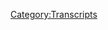 {{DEFAULTSORT:
    #_TRANSCRIPT_0048:May 31, 2017
}}{{Transcript
    | title         = [[48: May 31, 2017]]
    | caption       = [https://knowledgefight.libsyn.com/knowledge-fight-may-31-2017 Listen to this episode on Libsyn]
    | episodeNumber = [[48: May 31, 2017|48]]
    | length        = 01:48:38
}}

{{MessageBox
    | header     = Warning: Bot Generated Content
    | text       = This transcript was automatically generated by transcription software and likely contains many mistakes and misattributions. Please check the audio for definitive quotes, attribution, and context.
    | image      = N3yvass4myg91.webp
    | imagewidth = 50px
    | id         = warning
}}

{{TranscriptBlock
    | name      = Alex Jones
    | timestamp = 00:00:00.000
    | text      = Andy in Kansas, you're on the air. Thanks for holding.
}}

{{TranscriptBlock
    | name      = Dan
    | timestamp = 00:00:04.000
    | text      = Well, Alex, I'm a first time caller. I'm a huge fan. I love your work. Hey everybody, welcome back to knowledge, right? I'm Dan. I'm Jordan. We're a couple of dudes who sit around and drink novelty beverages and talk about the life and times of the good hobo Alex Jones.
}}

{{TranscriptBlock
    | name      = Jordan
    | timestamp = 00:00:17.000
    | text      = Hello, Jones. Hopefully we'll make a swift return. He's the to the podcast.
}}

{{TranscriptBlock
    | name      = Dan
    | timestamp = 00:00:24.000
    | text      = He's in full effect today.
}}

{{TranscriptBlock
    | name      = Jordan
    | timestamp = 00:00:25.000
    | text      = Oh, hobo is coming to visit. We're
}}

{{TranscriptBlock
    | name      = Dan
    | timestamp = 00:00:28.000
    | text      = gonna get to it. Alright, speaking of things that we're gonna get to what have we got for our weird beverage?
}}

{{TranscriptBlock
    | name      = Jordan
    | timestamp = 00:00:33.000
    | text      = We have Sangria Senor rial.
}}

{{TranscriptBlock
    | name      = Dan
    | timestamp = 00:00:36.000
    | text      = This is a non alcoholic sparkling sangria. Which I am dreading.
}}

{{TranscriptBlock
    | name      = Jordan
    | timestamp = 00:00:40.000
    | text      = Yeah, no, this cannot be good. You are taking your first sip and we have
}}

{{TranscriptBlock
    | name      = Dan
    | timestamp = 00:00:46.000
    | text      = what? Not? It's not good.
}}

{{TranscriptBlock
    | name      = Jordan
    | timestamp = 00:00:52.000
    | text      = There's a surprise you're like, Huh? Nope. Terrible. Yeah,
}}

{{TranscriptBlock
    | name      = Dan
    | timestamp = 00:00:57.000
    | text      = no surprises like it's not undrinkable. Okay. It's pleasant. It's pleasant is what I would say. Speaking things that are pleasant, like the shout out to us
}}

{{TranscriptBlock
    | name      = Jordan
    | timestamp = 00:01:06.000
    | text      = agree so much disagree so hard. This tastes awful. I think this is
}}

{{TranscriptBlock
    | name      = Dan
    | timestamp = 00:01:11.000
    | text      = garbage. It's neutral. Not neutral is my feelings about our new donator. What's up, David, how you doing out there?
}}

{{TranscriptBlock
    | name      = Alex Jones
    | timestamp = 00:01:18.000
    | text      = I'm a policy wonk. Thank you for donating.
}}

{{TranscriptBlock
    | name      = Jordan
    | timestamp = 00:01:19.000
    | text      = And I don't know anything about Alex Jones.
}}

{{TranscriptBlock
    | name      = Dan
    | timestamp = 00:01:24.000
    | text      = I know a ton about it. That's the conceit of the show. If you're listening, thank you if this is your first time, welcome.
}}

{{TranscriptBlock
    | name      = Jordan
    | timestamp = 00:01:29.000
    | text      = And thank you very much, David, for joining the policy wonk fold.
}}

{{TranscriptBlock
    | name      = Dan
    | timestamp = 00:01:33.000
    | text      = Absolutely. We're gonna get to our episode for today. But before we do, I'm going to get to our out of context drop,
}}

{{TranscriptBlock
    | name      = Alex Jones
    | timestamp = 00:01:40.000
    | text      = I'm not doing the interview, because he's a pretty girl. I'm doing it because I can't be a wimp and turn it down.
}}

{{TranscriptBlock
    | name      = Dan
    | timestamp = 00:01:47.000
    | text      = Out of context. So at the end of the episode that we're going to be going over today,
}}

{{TranscriptBlock
    | name      = Jordan
    | timestamp = 00:01:52.000
    | text      = two things are in direct opposition to each other. Because he's a pretty good yeah,
}}

{{TranscriptBlock
    | name      = Dan
    | timestamp = 00:01:58.000
    | text      = you want to know what that's about? Now, on the May 31 episode, we're just gonna we're gonna be going over today. Okay. At the end of it, we learned that Alex Jones is about to do an interview with Megan Kelly.
}}

{{TranscriptBlock
    | name      = Jordan
    | timestamp = 00:02:09.000
    | text      = Ah, and it's not just because she's a pretty girl,
}}

{{TranscriptBlock
    | name      = Dan
    | timestamp = 00:02:11.000
    | text      = he is called her horrible name.
}}

{{TranscriptBlock
    | name      = Jordan
    | timestamp = 00:02:14.000
    | text      = Considering considering all of the horrible things he said about her appearance, mostly about her appearance most almost entirely.
}}

{{TranscriptBlock
    | name      = Dan
    | timestamp = 00:02:23.000
    | text      = thinks she is too ugly for Fox. Yeah, that's right.
}}

{{TranscriptBlock
    | name      = Jordan
    | timestamp = 00:02:27.000
    | text      = I remember. Her friend said that. Her friend said that
}}

{{TranscriptBlock
    | name      = Dan
    | timestamp = 00:02:31.000
    | text      = she probably tells her friend Exactly. So yeah, Alex Jones has been going on this long thing for months now about how like, I'm not doing any more interviews and less there live, unless I have control over the edit. And then now he's sitting down with Roger Stone on this episode today. And he's like, I know they can edit it. They can make it say whatever they want, but I'm gonna I'm gonna do it. You put Okay. Alex Jones is the worst.
}}

{{TranscriptBlock
    | name      = Jordan
    | timestamp = 00:03:01.000
    | text      = Look, national TV is not bad man.
}}

{{TranscriptBlock
    | name      = Dan
    | timestamp = 00:03:04.000
    | text      = It is if you claim that your principles are against being on people shows for no reason. And if you argue that, hey, they're a dying media, I reach 50 million people a week.
}}

{{TranscriptBlock
    | name      = Jordan
    | timestamp = 00:03:14.000
    | text      = Hey, any press bullshit, is hypocritical press. So that's the meaning of that.
}}

{{TranscriptBlock
    | name      = Dan
    | timestamp = 00:03:19.000
    | text      = So we're going over may 31. Yes, that is the Wednesday show. Here this week. We're back into the present after we have been embarking on our investigation. Last couple episodes. Hope you guys have enjoyed that. We'll get back to that soon. But now we're back in the present.
}}

{{TranscriptBlock
    | name      = Jordan
    | timestamp = 00:03:35.000
    | text      = Unfortunately, to all of our great chagrin, if you
}}

{{TranscriptBlock
    | name      = Dan
    | timestamp = 00:03:39.000
    | text      = recall, last week, the end of last week on Thursday. Alex Jones dropped the Jerome Corsi, his Washington bureau chief.
}}

{{TranscriptBlock
    | name      = Jordan
    | timestamp = 00:03:48.000
    | text      = Oh, that's right. Did corsi die over the weekend.
}}

{{TranscriptBlock
    | name      = Dan
    | timestamp = 00:03:50.000
    | text      = He survived. Fuck, sorry. Sorry to drop that news on you. He survived the weekend. And the reason that that is surprising to some people is that on Thursday, Alex had said he had found information that was bigger than Watergate, and probably would get him killed.
}}

{{TranscriptBlock
    | name      = Jordan
    | timestamp = 00:04:07.000
    | text      = Yeah, absolutely. So this must be just a bombshell. Nope. Like is there a reason I didn't read about this bigger than Watergate scandal on Twitter or you know you're
}}

{{TranscriptBlock
    | name      = Dan
    | timestamp = 00:04:18.000
    | text      = on the wrong Twitter. You're on the right.
}}

{{TranscriptBlock
    | name      = Jordan
    | timestamp = 00:04:22.000
    | text      = Pool CNN, that all right now know what isn't all right at this point. Just us just so now your policy walks out that thank you for not being all right. Yeah, yeah. If any of you are proud, boys, please do just go put yourself just go away. Yes.
}}

{{TranscriptBlock
    | name      = Dan
    | timestamp = 00:04:39.000
    | text      = So Tuesday comes around. They didn't have a show on Monday because it's Memorial Day. Actually. What they did do is something I've never seen them do before. Alex put together like an eight hour best of
}}

{{TranscriptBlock
    | name      = Jordan
    | timestamp = 00:04:50.000
    | text      = Oh, no. Which, what? Yeah, kind
}}

{{TranscriptBlock
    | name      = Dan
    | timestamp = 00:04:54.000
    | text      = of gives you the best of what? I don't even I don't even I didn't watch it. I just saw it existed. I wasn't gonna watch
}}

{{TranscriptBlock
    | name      = Jordan
    | timestamp = 00:05:02.000
    | text      = news stories of Best of Alex's rants. Yeah, I don't know possibly. It's actually just the same still that you tweeted out for eight hours. Just him with a big ass gun on YouTube
}}

{{TranscriptBlock
    | name      = Dan
    | timestamp = 00:05:15.000
    | text      = that gun picture for an hour than an hour of Rappaport. Then back to the gun picture back to Rapoport. I don't know I didn't watch it never will. But Tuesday comes around, like holy shit. Right. We're about to find out what corsi knows what he could have died over. So the show starts at 11 o'clock. And when I'm at work, I listened to it live, because it's really funny how Alex Jones comes in and out of commercials singing. They cut that out of the rebroadcast. And I enjoy it. So I Listen Live. I tune in at 11 o'clock. Show hasn't started. It's streaming live. But it the show is streaming. But there is no show. There's nobody there. It's just commercials. Nobody's even talking. Nope. It's just commercials and special reports. And then every now and again, the announcer voice would come in and be like, he's standing up for the truth. Your host, Alex Jones,
}}

{{TranscriptBlock
    | name      = Jordan
    | timestamp = 00:06:11.000
    | text      = and then Alex Jones would show up another commercial. Okay, well, that's weird.
}}

{{TranscriptBlock
    | name      = Dan
    | timestamp = 00:06:14.000
    | text      = He went 34 minutes with nothing. I'm like, What the fuck is going on? To the point where I was pretty sure Alex faked his own death. Like,
}}

{{TranscriptBlock
    | name      = Jordan
    | timestamp = 00:06:24.000
    | text      = what a great fucking story.
}}

{{TranscriptBlock
    | name      = Dan
    | timestamp = 00:06:25.000
    | text      = I thought that that was what had happened. It turns out we find out later, Alex insinuated on the Wednesday show that on Tuesday, he was in court, and he won some big victory about his custody battle. Okay, there's no, there's no news about it. And he claims it's because it was so good for him that no one wants to report it. But I can't find any information about it. So we're not going to talk about it. Sure. 34 minutes in Roger Stone shows up. And like a substitute teacher. He just plays videos the entire time. It's just like, oh, well, we got a nice got a nice report here from John bound. Let's go to it.
}}

{{TranscriptBlock
    | name      = Jordan
    | timestamp = 00:07:05.000
    | text      = So you're telling me that Alex Jones apparently was in court on Tuesday apparently but no one knew about this for that 34 minutes so they planned nothing like they were they were they were just all sitting that Rob do is sitting behind the ones and twos. It
}}

{{TranscriptBlock
    | name      = Dan
    | timestamp = 00:07:24.000
    | text      = was a hot pile of this just going like we're the focus. And court is not something that's jumps out. I know you know about it ahead of time. Alex plan to have this big reveal of Jerome Corsi has information on the day he knows he's gonna be in court. That's such a setup. It's such bullshit.
}}

{{TranscriptBlock
    | name      = Jordan
    | timestamp = 00:07:42.000
    | text      = It's wonderful. It's so fake, because it basically it puts it takes him off the hook. He wasn't even there.
}}

{{TranscriptBlock
    | name      = Dan
    | timestamp = 00:07:49.000
    | text      = Right. But that's partially he was supposed to have the information course he did show up. Of course he did. They had a they had him on Skype. And he had no new information. No, it was just Seth Rich has been murdered. Great. He didn't have the other two bombshells that Alex promised. It was nothing. It was absolutely nothing. Roger Stone interviewed him poorly. And then the craziest thing in the world happened. Okay, for a good half hour of the show, which is mind you supposed to be the one that you're going to tune into to get the bombshells? Yes, Roger Stone interviews Rick Derringer, rock'n'roll living legend Rick Derringer. Do you know who that is?
}}

{{TranscriptBlock
    | name      = Jordan
    | timestamp = 00:08:29.000
    | text      = What he wrote the
}}

{{TranscriptBlock
    | name      = Dan
    | timestamp = 00:08:31.000
    | text      = theme song let's you wrote hook hobo song know what? What's he wrote?
}}

{{TranscriptBlock
    | name      = Jordan
    | timestamp = 00:08:40.000
    | text      = But if he's there, one who is following Hulk Hogan around playing that song, which I assume is his only job, I don't think after getting in the ring. After Hulk Hogan got the Gawker settlement, he pays Derringer to follow behind him with a guitar
}}

{{TranscriptBlock
    | name      = Dan
    | timestamp = 00:08:56.000
    | text      = from the interview I gleaned that Rick Derringer is very bitter that it's all gogans theme song deserves respect. Oh, no. It and the fact that he has is most famous for a pro wrestlers theme song. Very bitter. Very better.
}}

{{TranscriptBlock
    | name      = Jordan
    | timestamp = 00:09:14.000
    | text      = Why on Infowars
}}

{{TranscriptBlock
    | name      = Dan
    | timestamp = 00:09:16.000
    | text      = here's why. Okay, Rick, Darren, there's
}}

{{TranscriptBlock
    | name      = Jordan
    | timestamp = 00:09:19.000
    | text      = a reason Rick Derringer says he believes the earth is flat or some shit like that. I wish that would be more
}}

{{TranscriptBlock
    | name      = Dan
    | timestamp = 00:09:24.000
    | text      = interesting. Yes. Rick Derringer claims to have read in the newspaper that Barack Obama he
}}

{{TranscriptBlock
    | name      = Jordan
    | timestamp = 00:09:31.000
    | text      = claims to have read a newspaper. Yes. This is part one. This is his source. Yeah. Okay. All right. So we have a an imaginary newspaper. It's
}}

{{TranscriptBlock
    | name      = Dan
    | timestamp = 00:09:43.000
    | text      = you remember when Barack Obama and Donald Trump had a meeting right after Trump won the election I do is very bittersweet for all of us. He Rick Derringer says that he read that part of the meeting was Barack Obama sassing Donald to Trump Oh, for using the real American song, because Barack Obama felt some sort of a claim to it, because he had used it on a campaign before. I don't know if this happened. I don't care to look into what newspaper
}}

{{TranscriptBlock
    | name      = Jordan
    | timestamp = 00:10:14.000
    | text      = also of all the presidents who would be that petty. Why would it go that direction? I have no idea. I imagined Trump was sassing Obama about using that song eight years ago,
}}

{{TranscriptBlock
    | name      = Dan
    | timestamp = 00:10:31.000
    | text      = probably on Twitter, we could look. So Rick Derringer hears this news. Why
}}

{{TranscriptBlock
    | name      = Jordan
    | timestamp = 00:10:36.000
    | text      = is Rick Derringer doing this? It
}}

{{TranscriptBlock
    | name      = Dan
    | timestamp = 00:10:39.000
    | text      = gets worse. Rick Derringer hears this news. And he's like, I cannot let this stand. Rock Obama is so Malhi. So what he decides to do did not say I'm putting words in his mouth. Okay. So what he decides to do is he decides he's going to write a new version of real American just for Trump. So the next time Trump meets with Barack Obama, he can be like, I got my own version.
}}

{{TranscriptBlock
    | name      = Jordan
    | timestamp = 00:11:05.000
    | text      = Derringer is broke. And that is the correct answer to that. And Derringer wants licensing fees. Clearly, I'm gonna give Derringer licensing fees literally
}}

{{TranscriptBlock
    | name      = Dan
    | timestamp = 00:11:16.000
    | text      = a lunatic. Yeah, like he they play the music video for his new version. And it starts with him and some other guy in a car talking about birth certificate. Yes. So you know, that's where we're starting. Yeah. So they play the song as well. I mean, as expected, they play the song. Roger Stone is talking about how great a song it is. And
}}

{{TranscriptBlock
    | name      = Jordan
    | timestamp = 00:11:36.000
    | text      = what is happening. Seriously,
}}

{{TranscriptBlock
    | name      = Dan
    | timestamp = 00:11:38.000
    | text      = why is this? I was freaking out.
}}

{{TranscriptBlock
    | name      = Jordan
    | timestamp = 00:11:43.000
    | text      = What must you have felt like like, is this an alternate universe? I
}}

{{TranscriptBlock
    | name      = Dan
    | timestamp = 00:11:46.000
    | text      = sincerely thought it might be like, is this an episode from like, six months ago? They're just replaying, like, it can't be
}}

{{TranscriptBlock
    | name      = Jordan
    | timestamp = 00:11:54.000
    | text      = the big bombshell of the late 80s When Hogan was still popular. Yeah. When
}}

{{TranscriptBlock
    | name      = Dan
    | timestamp = 00:11:59.000
    | text      = people believe the big boot to the face was devastating move. It was a devastating move. So Rick Derringer starts talking about how he cried when he wrote that song. And I'm just like, wow, this is great. Rick had brought a producer friend with him who directed a documentary,
}}

{{TranscriptBlock
    | name      = Jordan
    | timestamp = 00:12:16.000
    | text      = I refuse to believe any of this is real. He made a documentary on a dream you've been listening to so much, Alex Jones, you've now started to six. Like if you absorb yourself in a language, you start to dream in that language.
}}

{{TranscriptBlock
    | name      = Dan
    | timestamp = 00:12:30.000
    | text      = So he brought a producer friend along, okay, and this guy made a documentary about how if you really look at the Bible, it predicted Trump. Yeah. We're gonna have to watch that documentary. We're Yeah, we're watching that documentary.
}}

{{TranscriptBlock
    | name      = Jordan
    | timestamp = 00:12:45.000
    | text      = I mean, one, the Bible predicted a lot of things. Sure. And the ones that come in a lot of their predictions that mirror Trump's rise are not good. They're dark.
}}

{{TranscriptBlock
    | name      = Dan
    | timestamp = 00:12:54.000
    | text      = They're very dark. So not to be outdone by these two very, you know, soft interviews, right. Roger Stone goes on to interview Rick Derringers wife, who is also a log in the studio. And I have a clip from that. Here, just we'll get back. We'll get back to
}}

{{TranscriptBlock
    | name      = Jordan
    | timestamp = 00:13:16.000
    | text      = it's an interview with Rick Derringer, his wife, who to her credits is Rick Derringer, his wife,
}}

{{TranscriptBlock
    | name      = Dan
    | timestamp = 00:13:24.000
    | text      = she might be a musician in her own right. I'm not entirely sure what her deal is. But anyway, listen to this
}}

{{TranscriptBlock
    | name      = Mickey Rourke
    | timestamp = 00:13:29.000
    | text      = gender. Welcome to Infowars.
}}

{{TranscriptBlock
    | name      = Jenda Derringer
    | timestamp = 00:13:31.000
    | text      = Thank you very much.
}}

{{TranscriptBlock
    | name      = Mickey Rourke
    | timestamp = 00:13:32.000
    | text      = We are so happy to have you here in the studio. So tell us your take on the real American you've got to be very, very proud.
}}

{{TranscriptBlock
    | name      = Jenda Derringer
    | timestamp = 00:13:44.000
    | text      = To Aedes to me. So I told Rick. And from then on, he said it's to 80s. And then I came up with the idea of having space odyssey come in first before the song and it did come in just right. And our drummer said yes, this sounds really good this way. And so it also exits with that same space. This space odyssey 2001
}}

{{TranscriptBlock
    | name      = Mickey Rourke
    | timestamp = 00:14:08.000
    | text      = Well, it's one of those songs that I find. Once you've listened to at once kill me. It just revolves around your head. I find myself humming it while I'm driving. I keep thinking about it. It's got that kind of catchy riff to it.
}}

{{TranscriptBlock
    | name      = Dan
    | timestamp = 00:14:22.000
    | text      = That's why it's a good pro wrestling theme song.
}}

{{TranscriptBlock
    | name      = Jordan
    | timestamp = 00:14:27.000
    | text      = So, Rick Derringers life is claiming that she is the reason that she came.
}}

{{TranscriptBlock
    | name      = Dan
    | timestamp = 00:14:31.000
    | text      = Thus Spake Zarathustra beginning like the 2001 Space Odyssey. Exactly. She made it up, which by the way, is very 80s. Update a song for beat two as you throw in 2001 Space Odyssey. Okay,
}}

{{TranscriptBlock
    | name      = Jordan
    | timestamp = 00:14:47.000
    | text      = I don't understand what you're talking about. I don't I don't see the problem. It's, it's now it's exactly the right amount.
}}

{{TranscriptBlock
    | name      = Dan
    | timestamp = 00:14:53.000
    | text      = Not Darren, I'm not there. Look, I got a Derringer in my boot. It's a gun. It's a tiny gun. You can keep in your boot. Oh, I know Second Amendment. So the Tuesday show was a completely bizarre it was hallucinogenic. Yes, that's insane. Because what happened is last week I forgot his name for a second. Jerome Corsi came on the show and talked about how he wanted to start a propaganda campaign. Yes, you wanted a new meme in order to fight the fallout, the quote, false Russian narrative or the Russia collusion? Yeah. That he called a meme as well. Propaganda on propaganda action, from their perspective. Right. So the first propaganda game that they played was this Jerome Corsi is going to get killed this weekend because we have such big news. Then Alex isn't even in studio, they do this horseshit on the Tuesday show pretend that they never said the stuff that they said on Thursday. They just rely on people forgetting that they pretend to Jerome Corsi his life was in danger yeah they know
}}

{{TranscriptBlock
    | name      = Jordan
    | timestamp = 00:16:03.000
    | text      = that's that's why you can't have Alex in there because if Alex talks to Jerome Corsi eventually Alex is going to get really pissed off because of course he has nothing
}}

{{TranscriptBlock
    | name      = Dan
    | timestamp = 00:16:12.000
    | text      = I'm gonna guess that that's the case and from what everything I can tell the stories that we speculated were what he was talking about. It appears that those are what his news work yeah, those are the stories that are picking up on like the the right wing sites and red
}}

{{TranscriptBlock
    | name      = Jordan
    | timestamp = 00:16:31.000
    | text      = we didn't get any we didn't get any house representatives leaving the country
}}

{{TranscriptBlock
    | name      = Dan
    | timestamp = 00:16:34.000
    | text      = no the knowledge. So we get to Wednesday, the 31st I went to his bank.
}}

{{TranscriptBlock
    | name      = Jordan
    | timestamp = 00:16:41.000
    | text      = They did say they had a dead drop though. I want to find that dead drop. Well, now that we
}}

{{TranscriptBlock
    | name      = Dan
    | timestamp = 00:16:47.000
    | text      = know it doesn't exist that drop was the person the person in Congress
}}

{{TranscriptBlock
    | name      = Jordan
    | timestamp = 00:16:50.000
    | text      = Oh, that was the Oh come on. Yeah, I wanted to I wanted to underneath the rock and a park bench in
}}

{{TranscriptBlock
    | name      = Dan
    | timestamp = 00:16:56.000
    | text      = No, you see, I wish it was some good spy craft shit, but it's it's unfortunately not. So we get to Wednesday, and we find that Alex Jones is back in studio. And they have decided to ignore Thursday. Ignore the entire corsi plotline that they were trying to go with. And start an entirely new man. as it were.
}}

{{TranscriptBlock
    | name      = Jordan
    | timestamp = 00:17:20.000
    | text      = So of course he so of course he came back yesterday or Tuesday. And talk to shit shit the bed. Yes. And then does he come back?
}}

{{TranscriptBlock
    | name      = Dan
    | timestamp = 00:17:30.000
    | text      = He's not on this episode.
}}

{{TranscriptBlock
    | name      = Jordan
    | timestamp = 00:17:32.000
    | text      = He's not on Wednesday. No. So he's just they're just like,
}}

{{TranscriptBlock
    | name      = Dan
    | timestamp = 00:17:35.000
    | text      = bye bye bye. We got Roger Stone on this episode on Wednesday. We got Owen Shroyer sitting in for a little bit but we won't have to listen to him. Good. We got the big baby Mike Cernovich Mike Cernovich plays very heavily into this episode. So they have they have decided that they have a new narrative that they're gonna go off on and they think it's the like, this is lightning in a bottle. And it's worth ignoring the idea that Jerome Corsi literally had information that would blow up the globalists game right that is I could get
}}

{{TranscriptBlock
    | name      = Jordan
    | timestamp = 00:18:07.000
    | text      = him killed he had so is their new storyline so amazing that it could get them all killed.
}}

{{TranscriptBlock
    | name      = Dan
    | timestamp = 00:18:13.000
    | text      = No, no, but do we need to take a second before we get into this utter bullshit. Okay. Like Jerome Corsi, the way they presented it. He had the information that would be the culmination of Alex Jones his 20 year career Yeah, this would be what blows the lid off the globalists, they can't deny it so they're gonna have to kill Jerome Corsi. Of course. They have ignored that entirely completely. Totally. And it's not like Jerome Corsi wasn't there. He was there. He could have said whatever he wanted, he had clearance on Tuesday to give out all the information Supposedly he Yeah, of course. I mean, I'm calling within their within their reality. Okay, so here's what they do on Wednesday. And it's a pivot it's a hard pivot right
}}

{{TranscriptBlock
    | name      = Jordan
    | timestamp = 00:18:52.000
    | text      = now. Theory The globalist got to know the globalist got to know you they got to corsi and they were like man you can't release this information they've gave they gave corsi The Godfather offer right so now corsi
}}

{{TranscriptBlock
    | name      = Dan
    | timestamp = 00:19:07.000
    | text      = person's head, drag.
}}

{{TranscriptBlock
    | name      = Jordan
    | timestamp = 00:19:10.000
    | text      = Exactly. Go ahead, I'm sorry. Doesn't matter now that nothing's gonna be beat that Alright, so
}}

{{TranscriptBlock
    | name      = Dan
    | timestamp = 00:19:17.000
    | text      = let's move on. Let's see what they were doing on Wednesday. Here's literally how the show starts.
}}

{{TranscriptBlock
    | name      = Alex Jones
    | timestamp = 00:19:22.000
    | text      = Well, 1984 8776
}}

{{TranscriptBlock
    | name      = Alex Jones
    | timestamp = 00:19:28.000
    | text      = You're listening to the Alex Jones Show. There those moments in history when people do jump the shark at the perfect tipping point, America in the world was sick of all the attacks on Trump. They were seeing through them. I was telling people just last week that we'd reached a tipping point. And then Kathy Griffin comes out and basically promotes chopping the president's head off. I don't care then suddenly turn I don't care to break it all down with an exclusive do that. There's on the other side of the break.
}}

{{TranscriptBlock
    | name      = Dan
    | timestamp = 00:19:58.000
    | text      = So I Don't care. Nope.
}}

{{TranscriptBlock
    | name      = Jordan
    | timestamp = 00:20:01.000
    | text      = I don't care. I can't begin to describe how hard I don't care about Kathy Griffin holding up a severed Trump head. I don't give a shit. I couldn't care less. I hope I don't care. I just I don't know why people are talking about this. Who cares? No one is Kathy Griffin. Who gives a shit. Why? Why am I seeing a? Why am I seeing people? It was liberal, like on on all the sides. It's like, look, liberals condemn this action to Hello. I don't care.
}}

{{TranscriptBlock
    | name      = Dan
    | timestamp = 00:20:35.000
    | text      = No, it's I wouldn't say from the people that I listened to. And I respect I would say it's been about 90% Who gives a fuck? But not who gives a fuck in a dismissive way? Like, yeah, she should be you know, she's cool to do that. It's more Come on. It's fucking Kathy Griffin. No one likes her. What are you talking about?
}}

{{TranscriptBlock
    | name      = Jordan
    | timestamp = 00:20:52.000
    | text      = No one cares. No one cares.
}}

{{TranscriptBlock
    | name      = Dan
    | timestamp = 00:20:54.000
    | text      = She's irrelevant. And she's just doing some shocking thing for attention. Obviously. Everyone has either been on that side, or the left people that I have heard have been like, That's ridiculous, right? No one has been like, yeah, how? Right, right. So Alex Jones is operating on a couple of releases. So you know what,
}}

{{TranscriptBlock
    | name      = Jordan
    | timestamp = 00:21:11.000
    | text      = I'm going to take a hard stance here. Yeah, all right. I'm for it. Now. You're gonna give a shit for your don't fucking care. Okay, so
}}

{{TranscriptBlock
    | name      = Dan
    | timestamp = 00:21:20.000
    | text      = now you're the person who Alex wants to talk. Exactly. Alex is operating with a couple of flawed premises. The first is that Kathy Griffin is super relevant. Which is not true.
}}

{{TranscriptBlock
    | name      = Jordan
    | timestamp = 00:21:32.000
    | text      = Has that ever been True? I love I love Kathy Griffin's career. It's been amazing. She's been able to get to this like level of fame where enough people recognize her and she's like,
}}

{{TranscriptBlock
    | name      = Dan
    | timestamp = 00:21:42.000
    | text      = 15 years ago, she had a show called My Life on the D list. And that's been 15 years. Yeah, she does is do the New Year's Eve with Chris Ryan Seacrest. Right. That's it and not anymore.
}}

{{TranscriptBlock
    | name      = Jordan
    | timestamp = 00:21:54.000
    | text      = She tried to she tried to step into the Joan Rivers role and it was not something she
}}

{{TranscriptBlock
    | name      = Dan
    | timestamp = 00:21:59.000
    | text      = could do. Here's the second flawed premise that Alex is operating under. Anyone is going to defend Kathy Griffin. Because he thinks that this is going to be the biggest deal in the world course. Little does he know by the time he starts broadcasting, she had already been fired. CNN had already fired her from her New Year's Eve. Of course. Yeah, of course. Of course. You can't do shit like that. Oh, it's bad for business. It's bad for the brand. Yeah, you're the reason that O'Reilly's gone. Right, but wow, way worse things. Yeah, because it's this. Oh, wait,
}}

{{TranscriptBlock
    | name      = Jordan
    | timestamp = 00:22:34.000
    | text      = is that yet another reason why I don't care about what Kathy Griffin did. Yes, it is.
}}

{{TranscriptBlock
    | name      = Dan
    | timestamp = 00:22:39.000
    | text      = Yeah. So anyway, Alex, Alex is gonna go on a very interesting journey with this Kathy Griffin ship throughout the this episode. And if it was just like, I'm mad about Kathy Griffin. I would be like, Let's not do this episode. Yeah, I wouldn't be into that it would be it'd be like, This is pointless.
}}

{{TranscriptBlock
    | name      = Jordan
    | timestamp = 00:22:56.000
    | text      = It would be very boring because I would just go on a lot of rants explaining how I don't care and neither should anybody else.
}}

{{TranscriptBlock
    | name      = Dan
    | timestamp = 00:23:03.000
    | text      = But it's important because of the way he does it. This is the next distraction meme. This is the Jerome Corsi branded. take attention away from Russia stuff. Right. And the fact that corsi had nothing Yeah. And Snake Eyes. Yeah. Sorry, boss. I fucking blew it. I get it. I'm boring. Go hang out with Cernovich. So here's Alex's next thing. This is the problem that the globalists and the Liberals have he's gonna present it here in this next clip.
}}

{{TranscriptBlock
    | name      = Alex Jones
    | timestamp = 00:23:37.000
    | text      = Last week. I said this on air, but I've also privately talked a lot about it to friends and family and crew. The whole Russia narrative the whole Trump's a racist narrative. The whole Trump is evil, misogynist narrative is imploding. Despite all the push polls and all the spin and all the deception, Trump is going up in scientific polls. And the establishment is panicking. They've hit him with everything they've got. They have committed so many, just absolutely massive, massive, massive, massive, massive distortions and lies massive that they are now discredited. And they've committed so much illegal leaking, that it's now a gigantic criminal scandal and they're being exposed and caught. They're painted into a corner.
}}

{{TranscriptBlock
    | name      = Dan
    | timestamp = 00:24:29.000
    | text      = So about the Russian stuff. Comey is going to testify Yeah. Next week yeah. So I
}}

{{TranscriptBlock
    | name      = Jordan
    | timestamp = 00:24:35.000
    | text      = better be good. Yeah, I think it will better be enough to get corsi killed you know, the
}}

{{TranscriptBlock
    | name      = Dan
    | timestamp = 00:24:39.000
    | text      = reason why he hasn't yet the reason why he said he couldn't testify in open court. Legal protection. Yeah, he had to get clearance to in order to say the things that he's going to say okay, from all sources that have discussed it. He's going to discuss the obstruction stuff Ah, he can't talk about the you know, the ongoing investigate Asian stuff, right? But his experience with Trump obstructing his investigation, he got the green light just yesterday from Muller, the Special Investigator, okay, he, the two of them have been having meetings. And apparently that's what's been holding it up. And that's why he was supposed to go into like June before he would be able to testify. And it turns out early June, so by next week, he's supposed to be in front of the House Intelligence Committee, and he's got the green light.
}}

{{TranscriptBlock
    | name      = Jordan
    | timestamp = 00:25:27.000
    | text      = I just, I just don't trust anything. I don't either. I don't I just don't. There's just, yeah, it seems like they're impenetrable.
}}

{{TranscriptBlock
    | name      = Dan
    | timestamp = 00:25:36.000
    | text      = It's stupid to get excited about anything and what will be will be and we'll see. Yeah, but the idea that Trump is surging in the polls is insane. Right now he sits at a 54.8 disapproval rating. Yeah. When you gauge all of the polls, combined, right. An average 538 style. Yeah. 39.1 approval rating. Yeah. 4.8 disapproval. The only poll that he's going up in is the calls for impeachment. Yeah, I was gonna say he's at like, 43% now. 33%. Sorry. 43% 43. The up from 38 Last week, so 5% Jump in a week of people who want impeachment to begin.
}}

{{TranscriptBlock
    | name      = Jordan
    | timestamp = 00:26:18.000
    | text      = I ease should be gone. Yeah, it should already be over. Yeah. Why are we still doing this? I don't know. Guys. Let's stop torturing ourselves. Yeah, just pull off that GOP. Just come on. Get rid of them. You'll you'll you'll feel better if you have pets. So anyway, I mean, we'll all still want to die. But
}}

{{TranscriptBlock
    | name      = Dan
    | timestamp = 00:26:37.000
    | text      = I think you'd be easy to easier to lame Cook, lame duck president. That's a new thing. There we go. So the new thing. Okay, I like that more lame duck.
}}

{{TranscriptBlock
    | name      = Jordan
    | timestamp = 00:26:44.000
    | text      = I like I actually really like that. I really like that. We wouldn't be able to use it if Hillary Clinton was in office, though. Good. Fair enough. You
}}

{{TranscriptBlock
    | name      = Dan
    | timestamp = 00:26:52.000
    | text      = can be a cock lady. Anyway, that is the problem that Alex is describing the globalist having. Now granted, all of the pillars of the problem he's describing are not true. No. But he has he has a solution.
}}

{{TranscriptBlock
    | name      = Jordan
    | timestamp = 00:27:06.000
    | text      = But the establishment is panicking because for fucksakes We all are. Yeah.
}}

{{TranscriptBlock
    | name      = Dan
    | timestamp = 00:27:10.000
    | text      = But here's the solution.
}}

{{TranscriptBlock
    | name      = Alex Jones
    | timestamp = 00:27:12.000
    | text      = Kathy Griffis regression comes out. The CNN kind of failed comedian. Feels like a store mannequin. And she comes in with a TMZ. Videographer reportedly creates this image of the President with his head cut off with blood pouring out across his face. Most of you've already seen the image. It's the top story in the world since it came out yesterday because it's so iconic. The girl next door. It looks like an elementary school teacher and an ice night dress. holding up the severed head of President Trump. All you need to do is pick a image out of ISIS his playbook. Dive out of there play identical, go to flea flicker.
}}

{{TranscriptBlock
    | name      = Dan
    | timestamp = 00:28:07.000
    | text      = So this is the solution. You get to Kathy Griffin to take a shocking picture. And that's going to be the solution for all of these. The Russia narrative is falling apart. Trump is going up in the polls. So what do you do? You get a failed comedian, who's she's had a great career. She has had a great career. It's against all odds. She's had an amazing career.
}}

{{TranscriptBlock
    | name      = Jordan
    | timestamp = 00:28:27.000
    | text      = I would trade my career for hers very quickly. Very much. So yeah,
}}

{{TranscriptBlock
    | name      = Dan
    | timestamp = 00:28:31.000
    | text      = I wouldn't have taken that picture.
}}

{{TranscriptBlock
    | name      = Jordan
    | timestamp = 00:28:34.000
    | text      = Just because what I would have done just is interesting. I would have gotten Trump to hold Trump's severed hands. You know, that's art. That's art. Right? Yeah. And then I would have a lot of people jerk off onto a skull and and crossed it with diamond. Absolutely.
}}

{{TranscriptBlock
    | name      = Dan
    | timestamp = 00:28:48.000
    | text      = He is the Jesus glue exactly merges. So he's going to develop and ladies, he's going to develop this narrative throughout the course of the episode and explain what he means by Kathy Griffin being the answer to the globalists problems. Yes. And he's,
}}

{{TranscriptBlock
    | name      = Jordan
    | timestamp = 00:29:06.000
    | text      = once again, I can't Kathy Griffin, is the answer to the globalist problem. Yes. And he the globalists are really bad at
}}

{{TranscriptBlock
    | name      = Dan
    | timestamp = 00:29:14.000
    | text      = this very. That's probably because they don't exist, but could be. He's going to explain like his what he thinks is going on his analysis and all this. But along the way, he is doing so much projection. Like whenever he talks about the mainstream media, you kind of get the sense he's talking about himself. Okay, because last week, he was talking about how he was losing tons of affiliates. Yeah, he's now marked all his products down even further than their Memorial Day sales. He's extended the Memorial Day sales chopped off like 10% from other things. Oh, and he's now saying I don't know if it's always been the case, but he's never said it. If you get on auto ship, right so you get your subscript to his pills, yes. And they just keep coming. whatever price you get it at you lock in that price, no shit. So if you get like knockout now is like 60% off. If you get it on auto ship, you'll consistently have it at that 60% off price. As long as you get it that he's taking a bath on these supplements at this point
}}

{{TranscriptBlock
    | name      = Jordan
    | timestamp = 00:30:19.000
    | text      = he is broke. Yeah, totally guessing that that Tuesday court victory was not that good.
}}

{{TranscriptBlock
    | name      = Dan
    | timestamp = 00:30:25.000
    | text      = It wasn't monetary. So that also plays into what's going to end up happening on this episode, which is delightful. Okay. But
}}

{{TranscriptBlock
    | name      = Jordan
    | timestamp = 00:30:35.000
    | text      = before we get to that, I love me some hobo Jones,
}}

{{TranscriptBlock
    | name      = Dan
    | timestamp = 00:30:37.000
    | text      = he's got to get to talking about how much celebrities suck.
}}

{{TranscriptBlock
    | name      = Alex Jones
    | timestamp = 00:30:42.000
    | text      = But when the Church of Satan even piles on and says that she's horrible. Well, then, you know, that is part of an establishment move. Because they understand that all these attacks and all these calls for violence on Trump are doing nothing more but backfiring on them in a big, big way.
}}

{{TranscriptBlock
    | name      = Jordan
    | timestamp = 00:31:00.000
    | text      = high praise for the church. Oh,
}}

{{TranscriptBlock
    | name      = Alex Jones
    | timestamp = 00:31:01.000
    | text      = that said. I have a video clip that I'm going to play here.
}}

{{TranscriptBlock
    | name      = Dan
    | timestamp = 00:31:08.000
    | text      = Oh no. He plays it twice. of celebrities.
}}

{{TranscriptBlock
    | name      = Alex Jones
    | timestamp = 00:31:11.000
    | text      = This is a small sampling from Madonna to Snoop Dogg, threatening to kill Trump.
}}

{{TranscriptBlock
    | name      = Jordan
    | timestamp = 00:31:17.000
    | text      = All two of them.
}}

{{TranscriptBlock
    | name      = Dan
    | timestamp = 00:31:19.000
    | text      = It's all of the ones that he always goes. Yeah, of course. It's just the video of Madonna saying she's thought about blowing up the White House. Right, conveniently
}}

{{TranscriptBlock
    | name      = Jordan
    | timestamp = 00:31:27.000
    | text      = in the end, she says but I don't but
}}

{{TranscriptBlock
    | name      = Dan
    | timestamp = 00:31:29.000
    | text      = I wouldn't. I would never do that. Yeah, cut out that part. Just that's just the clip of Snoop Dogg with a gun to a fake Trump. I don't I don't know if they even kept in the part where it puts a bang flag out like right like a cartoon comic move.
}}

{{TranscriptBlock
    | name      = Jordan
    | timestamp = 00:31:44.000
    | text      = Now here's what I would do. If I were putting together this video. This video. I would underlay why Geez fuck Donald Trump under?
}}

{{TranscriptBlock
    | name      = Dan
    | timestamp = 00:31:52.000
    | text      = Why not? Well, that would be perfect family show. Can't do that. It'd be perfect. So here's where he gets to. He's gonna get to that clip. But he gets sidetracked by projecting this is this is one of the clips where he really is talking about himself when he talks about the mainstream media.
}}

{{TranscriptBlock
    | name      = Alex Jones
    | timestamp = 00:32:08.000
    | text      = And then we come back I'm going to announce a major initiative against this. MSM terroristic bullying. That's what it is. The MSCM has been involved in terroristic bullying of the American people. And the Kathy Griffin saga has taken it to rock bottom. And they have tried to force feed us all this garbage. So at least for now, they're taking a pause on their assault on Trump because everything they did in the campaign failed, then they tripled the assault the last five months that failed last six months, and now they're taking a respite and trying to reorganize and decide what new lies they need to push and pull it out.
}}

{{TranscriptBlock
    | name      = Jordan
    | timestamp = 00:32:47.000
    | text      = So does that wow, that is eerily similar to exactly what it is he's doing really feels
}}

{{TranscriptBlock
    | name      = Dan
    | timestamp = 00:32:54.000
    | text      = like that's a boy. Because I mean, what is he doing? He's taking a respite taking a big breath and talking about anything that matters by fucking trying to dogpile on Kathy Griffin. Then no one cares. Yeah.
}}

{{TranscriptBlock
    | name      = Jordan
    | timestamp = 00:33:07.000
    | text      = I love I love that. He hates bullying so much. Yeah,
}}

{{TranscriptBlock
    | name      = Dan
    | timestamp = 00:33:12.000
    | text      = he just disappearing. Ristic bullying.
}}

{{TranscriptBlock
    | name      = Jordan
    | timestamp = 00:33:14.000
    | text      = It's awful when people bully Yeah, it really is. Yeah, I hate it when people bully.
}}

{{TranscriptBlock
    | name      = Dan
    | timestamp = 00:33:19.000
    | text      = Yeah, you should bully those bullies. Absolutely. Remember that show bully beat down? What is the show where people they'd get their bullies, and then an MMA fighter would fight them? It was like, you think you're You think you're tough? You could beat up this kid. What about me? And then the bully would train. They would fight.
}}

{{TranscriptBlock
    | name      = Jordan
    | timestamp = 00:33:43.000
    | text      = Okay, I want to reboot that show with Kathy Griffin is the host. Please. Please get out of every episode, the MMA fighter has the bullies had
}}

{{TranscriptBlock
    | name      = Dan
    | timestamp = 00:33:52.000
    | text      = to get Alex Jones in there?
}}

{{TranscriptBlock
    | name      = Jordan
    | timestamp = 00:33:56.000
    | text      = Right out of the ISIS playbook? Totally.
}}

{{TranscriptBlock
    | name      = Dan
    | timestamp = 00:33:59.000
    | text      = Totally. I'm sorry. You ever thought though, that erupted you with bully beatdown?
}}

{{TranscriptBlock
    | name      = Jordan
    | timestamp = 00:34:02.000
    | text      = I can't. I can't think of anything other than that. Now, I can't think of anything but the meeting where somebody was like, this is the best show we've ever thought, well, we want it to be on VH one
}}

{{TranscriptBlock
    | name      = Dan
    | timestamp = 00:34:15.000
    | text      = MTV and VH one really lost it for a couple years. And I don't think they've got it back. But they really just did anything. Yeah, they had like date my mom. Alright, I'm on boy. Parental Control. That was a show where parents got to choose who their kids dated mood doesn't
}}

{{TranscriptBlock
    | name      = Jordan
    | timestamp = 00:34:29.000
    | text      = sound as good. It was very weird. Time in date for I mean for date, my mom.
}}

{{TranscriptBlock
    | name      = Dan
    | timestamp = 00:34:34.000
    | text      = Well, you have to go on a date with a girl's mom and then if she liked you, you got to date the daughter. Oh, that's
}}

{{TranscriptBlock
    | name      = Jordan
    | timestamp = 00:34:38.000
    | text      = less fun. Yeah. I mean on bang. My friend's mom. That's.
}}

{{TranscriptBlock
    | name      = Dan
    | timestamp = 00:34:43.000
    | text      = That's a porno.
}}

{{TranscriptBlock
    | name      = Jordan
    | timestamp = 00:34:43.000
    | text      = That's okay. I'm sorry. Well, that you said that they were throwing anything out there. Why not? It was close
}}

{{TranscriptBlock
    | name      = Alex Jones
    | timestamp = 00:34:49.000
    | text      = because the Russian narrative is falling apart. Everything else they put out is falling apart. The fact that Trump's mentally ill that's falling apart. So they're now reassessing things and putting the brakes on things. was Kathy Griffin, a third rate failed comic Cove FA. They are now deciding to throw over the side of the boat. Because there are real debates in the whole Soros globalist combine about whether they're gonna have nationwide riots coming up in July that they're already financing killing riots, civil unrest, I mean that's being prepared right now. And so that's why Kathy Griffin and others have been encouraged to act like this. And it's been a safe climate to engage in this type of criminal activity in many cases, where we see terrorism experts saying terrorist auto strike properties, inviting the attacks recommending them, almost like somebody is internet personalities, production houses, trying to encourage lone wolves to go out carry out attacks. And that's what the media has been doing. They've been acting just like al Qaeda, and just like ISIS, and that's why the new contest we're launching is called expose the MSM media terrorist. Now I know
}}

{{TranscriptBlock
    | name      = Jordan
    | timestamp = 00:36:02.000
    | text      = all you have to do is give us all of your money. Well, but it is part of it. Of course, you have to pay to be in the contest. And I know you love
}}

{{TranscriptBlock
    | name      = Dan
    | timestamp = 00:36:11.000
    | text      = the animation contest. Yes. So when I heard this, that there was another contest. I was like, Jordan's gonna love this. We'll get to the specifics of the contest in a little bit and why it's the biggest shoe rod in the world. I can't wait but
}}

{{TranscriptBlock
    | name      = Jordan
    | timestamp = 00:36:25.000
    | text      = I have this vision now of the globalists sitting around this giant like Dr. Strangelove table. Sorry, I was just walking in there being like, gentlemen, when shall we have the riots?
}}

{{TranscriptBlock
    | name      = Dan
    | timestamp = 00:36:38.000
    | text      = There's debates.
}}

{{TranscriptBlock
    | name      = Jordan
    | timestamp = 00:36:39.000
    | text      = I am thinking debates late summer. Not too hot. Early Fall that's what I imagined that it's like whenever the globalist talk
}}

{{TranscriptBlock
    | name      = Dan
    | timestamp = 00:36:49.000
    | text      = over each other. I like to riot when it's Briscoe. Stupid.
}}

{{TranscriptBlock
    | name      = Jordan
    | timestamp = 00:36:54.000
    | text      = We want to see the leaves change color wait until December.
}}

{{TranscriptBlock
    | name      = Dan
    | timestamp = 00:36:57.000
    | text      = But you know what he's talking about? He's talking about that march for truth that's been organized. Yeah.
}}

{{TranscriptBlock
    | name      = Jordan
    | timestamp = 00:37:02.000
    | text      = Right. Already financing killer, March for COP killing,
}}

{{TranscriptBlock
    | name      = Dan
    | timestamp = 00:37:06.000
    | text      = you understand? But he's Kathy Griffin is gonna lead the march. What he's doing is 100%. Like in that clip, literally doing everything a fascist propagandist would do. He's trying to invalidate the press. He's trying to attack the press. At the same time. He's labeling legitimate protests as riots. Uh huh. That's if you were an authoritarian leader. There's little more that you would want out of a mouthpiece.
}}

{{TranscriptBlock
    | name      = Jordan
    | timestamp = 00:37:32.000
    | text      = Yeah, I can. I can. It's almost like bullying. I can think of a few like, like recent examples of that exact same behavior. From what would it be turkey? Oh, yeah. of Russia? Of course. Sure. I don't know. Soon to be Nigel Farage, I'm pretty sure he's doing that too soon to be us. Yeah, no kidding. So
}}

{{TranscriptBlock
    | name      = Dan
    | timestamp = 00:37:55.000
    | text      = this next clip is pretty short. But I think it's really telling. It's really telling about what Alex Jones thinks matters to people. And it's super fucked up. I don't even know how to set it up. Just listen to it.
}}

{{TranscriptBlock
    | name      = Alex Jones
    | timestamp = 00:38:09.000
    | text      = And you've got the Chicago Tribune and everybody pointing out that Trump's properties are the soft targets again, trying to run down the value of them, you name it. People are at war with us.
}}

{{TranscriptBlock
    | name      = Dan
    | timestamp = 00:38:19.000
    | text      = These people are at war with us
}}

{{TranscriptBlock
    | name      = Jordan
    | timestamp = 00:38:22.000
    | text      = by trying to run down the value of those properties.
}}

{{TranscriptBlock
    | name      = Dan
    | timestamp = 00:38:25.000
    | text      = Why the fuck do I care what Trump's houses are valued at? I don't give a shit. And I've read the article that he's talking about. And he mentioned MSNBC counterterrorism expert who is saying that ISIS should bomb Trump's buildings. That was Malcom Nance. And I've watched everything that he's put out. I've watched the clip in question. He's not saying that he's saying that terrorist obviously would want to target buildings. He's saying that if he had to predict those would be the first targets. And yeah, of course they would. Yeah, you'd have to be an idiot not to think seems really
}}

{{TranscriptBlock
    | name      = Jordan
    | timestamp = 00:38:59.000
    | text      = easy to do also like yeah, it doesn't seem like it would be that hard for ISIS to really get one in the in the Trump Tower. Maybe
}}

{{TranscriptBlock
    | name      = Dan
    | timestamp = 00:39:05.000
    | text      = not Trump Tower itself, because there's a lot of protection. But go to one of the other ones.
}}

{{TranscriptBlock
    | name      = Jordan
    | timestamp = 00:39:11.000
    | text      = I mean, for sucks for fucksakes blow up a golf course. Sure. That'd be fun.
}}

{{TranscriptBlock
    | name      = Dan
    | timestamp = 00:39:15.000
    | text      = I think it's too big. Now. It's 18 holes. Yeah, the ninth hole blew up at night. Oh,
}}

{{TranscriptBlock
    | name      = Jordan
    | timestamp = 00:39:20.000
    | text      = yeah. Right on the way into the clubhouse. The hinge that right on the way into the clubhouse. Everybody just starts falling into a giant pit done. ISIS, donate to the show and you'll become possible Jesus. No, no,
}}

{{TranscriptBlock
    | name      = Dan
    | timestamp = 00:39:33.000
    | text      = no, walk that one back. That's That's what Alex Jones is conception of what matters
}}

{{TranscriptBlock
    | name      = Jordan
    | timestamp = 00:39:38.000
    | text      = in New Year's Eve stories.
}}

{{TranscriptBlock
    | name      = Dan
    | timestamp = 00:39:40.000
    | text      = No, you're not. No, I'm not. But that's what matters to Alex is Trump's property being valuable? That is important to him and he thinks that people who would act against that our war with us.
}}

{{TranscriptBlock
    | name      = Jordan
    | timestamp = 00:39:52.000
    | text      = I don't understand that. Like, that's, that's his thought. Like, that's really where he goes. So We're trying to attack Trump. They're trying to take him down. Yeah. And they want to drive down the property value of his house. Yeah. Of his houses of his property. Obviously, their their value. I put I think that means that Alex Alex's house is not worth as much as he thought
}}

{{TranscriptBlock
    | name      = Dan
    | timestamp = 00:40:20.000
    | text      = it was possible. Possible. There was an article interview,
}}

{{TranscriptBlock
    | name      = Jordan
    | timestamp = 00:40:24.000
    | text      = he needs to sell his house. His car, his alimony payments are crazy high right now.
}}

{{TranscriptBlock
    | name      = Dan
    | timestamp = 00:40:31.000
    | text      = I don't know who knows what happened in court on Tuesday. Yeah, that's interesting. Anyway, this next movie finally gets to the celebrity video that he was talking about. And it starts with Mickey Rourke being kinda awesome. And then Alex insults Mickey Rourke in a very transphobic way. And then Alex Jones does not understand trolling. It's really, it's really fascinating what he thinks he's doing. Just let this play, and then you can ask your question. Let's go to that club.
}}

{{TranscriptBlock
    | name      = Mickey Rourke
    | timestamp = 00:41:02.000
    | text      = His wife said, Well, he's a tough guy. He's not a tough guy. He's a bully, and he's a bitch. And he could suck my meeting from the hotel room any day of the week.
}}

{{TranscriptBlock
    | name      = Alex Jones
    | timestamp = 00:41:13.000
    | text      = Looking at this poor guy, he looks like the cat woman. He's had so many plastic surgeries. He used to be a great actor bombed out of his brain, totally insane. I know folks that know him in Hollywood, Mickey Rourke, threatening the President meeting with a baseball bat. And all these other tough guys how they want to hurt or attack the president, all because he wants to try to protect the country and stop people like the guy that came in from Libya. All these little girls, let's let's back up one more time. See Mickey being a tough guy. He's actually taking care of your family and your country and not siding with Islamist and having a big rubber face. I mean, you look like a clown. I look like an overweight tranny. You're the overweight trainee. And then we've got Kathy Griffin, she looks like an erratic they a anorexic trainee or something. I'm not against trainees. I'm just pointing out that. I'm trolling the media there. I'm doing that on purpose is a joke, folks, not bashing trainings. It's a joke. Even though he does look like a joke or something. Let me be curious to play the clip. Here it is.
}}

{{TranscriptBlock
    | name      = Dan
    | timestamp = 00:42:16.000
    | text      = So like, I know, why does. I know this? It's so bizarre. It's so bizarre. Okay. It's so bizarre that he's just like, I'm trolling the media. But what part of it is trolling? Like, is it that you're saying that word? The fact that offends people? Is that the part that's trolling? Is it saying,
}}

{{TranscriptBlock
    | name      = Jordan
    | timestamp = 00:42:39.000
    | text      = Oh, he didn't understand that word? No, he doesn't understand the reason that word is a because he said it again. Yeah, exactly. Follow it up with that word.
}}

{{TranscriptBlock
    | name      = Dan
    | timestamp = 00:42:47.000
    | text      = I don't hate them.
}}

{{TranscriptBlock
    | name      = Jordan
    | timestamp = 00:42:48.000
    | text      = I think he means I think what he does, I think he thinks that when the MSM reports on this, they're going to take that out of context. And be like, here's Alex Jones hating hating on on trans transgender people, but he is exactly his action. He doesn't understand that by the very nature of him throwing off those things. Yeah, that's very offensive.
}}

{{TranscriptBlock
    | name      = Dan
    | timestamp = 00:43:16.000
    | text      = Well, I found a clip that I don't know if we'll use on the investigation humanizing. Yeah. Well, I mean, I don't think he understands that when people ask not to be called the N word or the T word, they're not doing it because they want you to be nice to them. They're doing it because those words have been used to hurt people throughout time, the entirety right there. And so when words are used as insults, they aren't words that you should use towards people. It's not like it the math isn't very difficult to figure out if something was used as a pejorative
}}

{{TranscriptBlock
    | name      = Jordan
    | timestamp = 00:43:47.000
    | text      = bullying me right. Stop bullying me free speech free speech, right Second Amendment. It's not gonna matter amendment. So that's the one that covers free speech right? Free Speech free guns.
}}

{{TranscriptBlock
    | name      = Dan
    | timestamp = 00:44:00.000
    | text      = More importantly, hell yeah. Mickey Rourke.
}}

{{TranscriptBlock
    | name      = Jordan
    | timestamp = 00:44:06.000
    | text      = You can suck my fucking dick because you are God damn right.
}}

{{TranscriptBlock
    | name      = Dan
    | timestamp = 00:44:11.000
    | text      = I mean, come on. Are you gonna do so in this next clip? Alex?
}}

{{TranscriptBlock
    | name      = Jordan
    | timestamp = 00:44:16.000
    | text      = Doesn't that seem like that? I don't know why you would put that in your clip because Doesn't that seem like exactly the thing Alex Jones loves so much what like the the rant he went on about Schiff? Like that whole thing was exactly that. Yeah. So why are you Why are you suddenly being like, hey, no, hold on, don't you? Let me tell you something. This is because you're in Zama sis. That's why like, fuck you. You should be if you're Alex Jones. Just be like, You know what? I disagree with you. But I love the way you do it. Man.
}}

{{TranscriptBlock
    | name      = Dan
    | timestamp = 00:44:49.000
    | text      = Where are you talking about Mickey Rourke? Yeah. Oh,
}}

{{TranscriptBlock
    | name      = Jordan
    | timestamp = 00:44:52.000
    | text      = that's exactly the tone. That's exactly the type of speech the wording every part of that is exactly what I Alex Jones did I think to Adam Schiff?
}}

{{TranscriptBlock
    | name      = Dan
    | timestamp = 00:45:02.000
    | text      = I think that Alex Jones was drunker and less creative than brought in a bat.
}}

{{TranscriptBlock
    | name      = Jordan
    | timestamp = 00:45:07.000
    | text      = And a hotel. Mickey Rourke is an artist.
}}

{{TranscriptBlock
    | name      = Dan
    | timestamp = 00:45:12.000
    | text      = I don't know, you're totally right. I have no idea. My big answer would be that Alex is
}}

{{TranscriptBlock
    | name      = Jordan
    | timestamp = 00:45:16.000
    | text      = dumb. How could he not? How could he not at least respect that?
}}

{{TranscriptBlock
    | name      = Dan
    | timestamp = 00:45:19.000
    | text      = Well, because he has a vested interest in not, you know, he has,
}}

{{TranscriptBlock
    | name      = Jordan
    | timestamp = 00:45:23.000
    | text      = right but that's such a that's such a weak and punk move. I know, Alex Jones is a bitch, we're coming to raw. So I don't like using that for whatever.
}}

{{TranscriptBlock
    | name      = Dan
    | timestamp = 00:45:34.000
    | text      = I agreed, right? We're coming to this from a rational perspective. And that's a problem because he lives in an irrational world. That is a problem. He lives in a world where he has a line that he has to hold up. And no matter what he's gonna hold up that line, and we don't. There's a lot of things that we could give up on. And we don't have to defend. Like, we're liberal minded people, but we don't give a fuck about Kathy Griffin still don't care. Yeah. So I mean, like we don't get we can be flexible about things, because we're not rigidly adhering to an ideology. And you
}}

{{TranscriptBlock
    | name      = Jordan
    | timestamp = 00:46:03.000
    | text      = can and here's the craziest part that I hate about the whole Kathy Griffin thing is the people on the right are bitching, like, they've got the grip and manners, that whole thing. Oh, flaky. Right, exactly. Then you have people who are like, what are you fucking talking about? They net What if they did this to Obama? They did they burn there are pictures of people burning Obama and F or
}}

{{TranscriptBlock
    | name      = Dan
    | timestamp = 00:46:27.000
    | text      = Ted Nugent, if you want to use a famous person.
}}

{{TranscriptBlock
    | name      = Jordan
    | timestamp = 00:46:31.000
    | text      = Either way, you're just sitting there thinking one of those is intentional and literal. Yeah. Kathy Griffin does not actually want to do that. A lot of the people who burned him in effigy was not a symbolic,
}}

{{TranscriptBlock
    | name      = Dan
    | timestamp = 00:46:47.000
    | text      = the Griffin was making an artistic statement. But at the same time, it was aggressive and violent. And like, I'm not going to let her off the hook. If you're just trying to say that like one person hanging Obama is equivalent or is worse. It is because it's racially charged to you.
}}

{{TranscriptBlock
    | name      = Jordan
    | timestamp = 00:47:09.000
    | text      = There's intention behind it.
}}

{{TranscriptBlock
    | name      = Dan
    | timestamp = 00:47:12.000
    | text      = Maybe I don't know if that's fair, though. I don't I don't think it's fair to say that those people who expressed themselves through lynching a fake Obama, I don't know if they
}}

{{TranscriptBlock
    | name      = Jordan
    | timestamp = 00:47:23.000
    | text      = just said that sentence. I did express yourself through lynching a fake Obama, right? It's not a sentence that carries well with the whenever whatever your following argument is going to be I'm just gonna go right back to they express themselves by lynching. A fake Obama.
}}

{{TranscriptBlock
    | name      = Dan
    | timestamp = 00:47:39.000
    | text      = I'm not thrilled with that came out of my mouth. The argument I'm making is I don't think that they would necessarily hang Obama himself in the same way that I obviously Kathy Griffin wouldn't be head Donald Trump. Like I think that there is
}}

{{TranscriptBlock
    | name      = Jordan
    | timestamp = 00:47:53.000
    | text      = a pastor
}}

{{TranscriptBlock
    | name      = Dan
    | timestamp = 00:47:56.000
    | text      = that you just for a joke. So look worth it. We're never gonna get to that everybody's wrong. I
}}

{{TranscriptBlock
    | name      = Jordan
    | timestamp = 00:48:03.000
    | text      = still don't care. I don't either. I wish we had not spent this much time talking about it. I wish Alex hadn't brought it up. So I could continue to live in my world where I don't give a shit. Yeah, just ignore it. Yeah, too late.
}}

{{TranscriptBlock
    | name      = Dan
    | timestamp = 00:48:14.000
    | text      = But you know, you can't ignore. Alex Jones has a new contest. Oh, sweet. Now we're gonna get to it.
}}

{{TranscriptBlock
    | name      = Alex Jones
    | timestamp = 00:48:21.000
    | text      = Now, let me make the new announcement. It's up on infowars.com. It just went live. It is also up on big league politics. story again is on infowars.com Mike Cernovich called me last night.
}}

{{TranscriptBlock
    | name      = Dan
    | timestamp = 00:48:37.000
    | text      = That's not the story.
}}

{{TranscriptBlock
    | name      = Jordan
    | timestamp = 00:48:41.000
    | text      = If you're watching Infowars, how do you not already know what info wars.com is?
}}

{{TranscriptBlock
    | name      = Alex Jones
    | timestamp = 00:48:45.000
    | text      = And he said, Alex, I got a really good idea. With this Kathy Griffin story, he said you know how you did your bill clinton's a rapist contest shelled out about $125,000 on that, and how it you have times still happening at democratic rallies. They tried to change the subject on to Trump being a sexual predator with no evidence. When Bill Clinton has settled rape cases and everything else. And his wife defended pedophiles and other rapists that she knew were guilty. She's admitted that she was they took their big witness, just like they were weak on Russia. So they blame that on Trump. They took their big weakness or their sexual predator activities and Jerry Epstein and Anthony Weiner and all the child porn garbage drop also went on. So they then projected that onto Trump. So what we did is we said listen, we've got to take action. So Roger Stone and many others work to get Bill Clinton's right victims into that debate. And I worked with you the listeners to go out and simply say Bill Clinton is a rapist.
}}

{{TranscriptBlock
    | name      = Dan
    | timestamp = 00:49:51.000
    | text      = I promise we're about to get to the actual contest. This is just him sort of jacking himself off about what he's done.
}}

{{TranscriptBlock
    | name      = Jordan
    | timestamp = 00:49:57.000
    | text      = Ya know, he's, he's, he's talking about He's got the most successful contest there's
}}

{{TranscriptBlock
    | name      = Dan
    | timestamp = 00:50:02.000
    | text      = ever been my contests wait and election, this sort of shit. We were
}}

{{TranscriptBlock
    | name      = Jordan
    | timestamp = 00:50:05.000
    | text      = busted our ass off to make sure everybody knew Bill Clinton was right. You made a
}}

{{TranscriptBlock
    | name      = Dan
    | timestamp = 00:50:09.000
    | text      = shirt. And I agree. Yeah. So we're about to get to the actual contest. And to make
}}

{{TranscriptBlock
    | name      = Alex Jones
    | timestamp = 00:50:15.000
    | text      = it more fun everybody that gets the shirt for more than five seconds or so clearly on TV, you get $1,000 If you do it and get info wars.com out fact that the mainstream media or anti American terrorists that the fake news are a bunch of terroristic bullies, terms like that out on CNN Fox, I don't care, CNN super targeting because she works for CNN, not anymore. She doesn't just do the ball drops. She's routinely on CNN, she does comedy pharmacy are on there all the time, all the comedy watch, CNN comedy scene employee, and to fund this we're gonna sell a t shirt. You also get $1,000 or 2500. If you're wearing the t shirt. on national TV, C span your local news, if that then gets picked up nationally, or goes viral I will choose 1000 or 2500 until it hits $200,000. Last time we hit 100,000 in like a few weeks. You're showing people did it successfully and then still other folks were doing it so I still pay it out to some other folks. But I didn't really have the money. I don't really have $200,000 laying around but this is worth it. This is a key crack in their facade. America is awake now. They jumped the shark. This is iconic.
}}

{{TranscriptBlock
    | name      = Dan
    | timestamp = 00:51:28.000
    | text      = It's not iconic. It's already snooze. The Kathy Griffin story. Yeah, it's already she's already fired. She was fired the morning of this broadcast. Yep. She doesn't have more gigs. With CNN, she really was just there ball drop with Ryan Seacrest lady. And she's
}}

{{TranscriptBlock
    | name      = Jordan
    | timestamp = 00:51:45.000
    | text      = our bookings are going well maybe fell through a little I would say probably a few of them. Especially in the South.
}}

{{TranscriptBlock
    | name      = Dan
    | timestamp = 00:51:51.000
    | text      = I assume you gotta take a little break. Maybe go to Vegas for a bit. Yeah, that'd be a good idea how people think your character.
}}

{{TranscriptBlock
    | name      = Jordan
    | timestamp = 00:51:59.000
    | text      = I don't know, look, she's gonna have to work out a lot more. Yeah,
}}

{{TranscriptBlock
    | name      = Dan
    | timestamp = 00:52:01.000
    | text      = but like, the thing is, Alex thinks that like, we're gonna be talking about nothing but Kathy Griffin for the next six months.
}}

{{TranscriptBlock
    | name      = Jordan
    | timestamp = 00:52:10.000
    | text      = It's the big story.
}}

{{TranscriptBlock
    | name      = Dan
    | timestamp = 00:52:11.000
    | text      = So he's made a shirt.
}}

{{TranscriptBlock
    | name      = Jordan
    | timestamp = 00:52:13.000
    | text      = I mean, the Russia thing has fallen through. He's made it everybody knows that's over. He has a shirt
}}

{{TranscriptBlock
    | name      = Dan
    | timestamp = 00:52:17.000
    | text      = that's based on like Shepard Fairey sort of style with her holding a severed Trump head. And it says terrorists, CNN, CNN terrorist on it.
}}

{{TranscriptBlock
    | name      = Jordan
    | timestamp = 00:52:28.000
    | text      = That's a bad idea. Tony, that backfires so fast. She's
}}

{{TranscriptBlock
    | name      = Dan
    | timestamp = 00:52:32.000
    | text      = already fired and the shirts are a week away. Yeah. He hasn't ordered them yet.
}}

{{TranscriptBlock
    | name      = Jordan
    | timestamp = 00:52:38.000
    | text      = And that just that. Why do you want to put that image out more? I don't know. That's not. Yeah, we want to remind everybody about how pretty much everybody feels most. Well,
}}

{{TranscriptBlock
    | name      = Dan
    | timestamp = 00:52:50.000
    | text      = they want to put the image out more because they think or Alex is presenting it is like, this is the jump the shark moment for Trump hate. When it's not. It's not at all now. It's something off on some weird side road that most people aren't going down. Yeah, it's somewhere over there. We're all ignoring it moving forward with the actual investigations that are going
}}

{{TranscriptBlock
    | name      = Jordan
    | timestamp = 00:53:09.000
    | text      = on pretty important stuff. In the fact you know, like treason. He is
}}

{{TranscriptBlock
    | name      = Dan
    | timestamp = 00:53:13.000
    | text      = going to take a fucking huge L on this. Because he I don't know. I don't remember all the clips that I have. But he says that he ordered 10 varieties. No, they all have to do with the Kathy Griffin picture. Oh, man, he spent the entire broadcast pretty much I would say like 60% of the time. That picture was on the big screen behind him at the news desk. It's like he is going to take a bath on though he thinks that this is going to save him as the new meme. But it's not No, it's not going to work at it's terrible. He's he's not going to do well. The flip side of it is he has enough rabid fans that he will sell a bunch of those shirts.
}}

{{TranscriptBlock
    | name      = Jordan
    | timestamp = 00:53:53.000
    | text      = I don't think he'll even sell that many of those. I
}}

{{TranscriptBlock
    | name      = Dan
    | timestamp = 00:53:56.000
    | text      = think he'll be okay. I don't think you'll hit $200,000 given them out. No, I don't think so. No. But yes, the bigger issue is that this is trying to get sales. Yeah, this is this is about selling shit. Right? It's a contest. He sees an opportunity.
}}

{{TranscriptBlock
    | name      = Jordan
    | timestamp = 00:54:16.000
    | text      = It's the it's the monopoly McDonald's contest. That's what it is. Yep. He buy these shirts. So you might win $1,000 How many
}}

{{TranscriptBlock
    | name      = Dan
    | timestamp = 00:54:25.000
    | text      = people have access to getting on the news necessarily of the people who are going to buy these shirts, right hiney number review get on the local news. It has to go viral for it to pay off. And in order for it to pay off. You have to say info wars.com while you're on the thing.
}}

{{TranscriptBlock
    | name      = Jordan
    | timestamp = 00:54:41.000
    | text      = Oh, really? They're even more catches loopholes and yeah, gotcha.
}}

{{TranscriptBlock
    | name      = Dan
    | timestamp = 00:54:46.000
    | text      = Oh, he got $1,000 If you're seeing on TV with one of those shirts or a sign that says that, okay, that's CNN or terrorist. You get $2,500 If you have one of those on TV, and you say infowars.com repeatedly Yeah, you have to yell, everyone's got like Worldstar Hip Hop, people behind bumfights and shit. So it's all it's all about selling shit. And he makes it clear in this next clip that I gotta buy.
}}

{{TranscriptBlock
    | name      = Alex Jones
    | timestamp = 00:55:18.000
    | text      = So the shirts are being produced right now take them a week to get here to have your shirts next week in half. But don't wait for that. We're putting the PDFs up on infowars.com and infowars.com forward slash contest or just on the front page right now, Operation expose terrorist media. I'm going to tweet it out at real Alex Jones. Don't do I'm gonna tweet it out on Paul Watson's Twitter, please retweet it, you can make your own your own image, have a poster board, make your own t shirt. I don't care what you do. However you do it, just get it on the news that CNN is a terrorist organization.
}}

{{TranscriptBlock
    | name      = Dan
    | timestamp = 00:55:57.000
    | text      = So there's two pieces to that. The first is the shirts will be here in a week. But don't wait, buy them now. So there's that aspect. And then he's saying they're gonna sell out fast. He's saying make your own shirts, do your own shit. Because he knows that even if people do their own stuff, it's still advertising for him. Right? It's still absolute free advertising. So
}}

{{TranscriptBlock
    | name      = Jordan
    | timestamp = 00:56:21.000
    | text      = I like that is trolling. That's what that is trying to get on CNN saying that bullshit like also No, it's not. It's not like it's going to convince anybody who's watching CNN at the time to be like, I think I will check out Infowars
}}

{{TranscriptBlock
    | name      = Dan
    | timestamp = 00:56:35.000
    | text      = it's it's trolling to the news to some extent, but on a greater extent. It's trolling his audience, right? Yeah. It's if you buy these shirts and play into this, you're the room. You're the one who entered the mark.
}}

{{TranscriptBlock
    | name      = Jordan
    | timestamp = 00:56:51.000
    | text      = Well, if you listen to Infowars, you're already you're already past that point. You might as well go whole hog.
}}

{{TranscriptBlock
    | name      = Dan
    | timestamp = 00:56:56.000
    | text      = So in this next clip, Alex admits that what Kathy Griffin did was totally legal, which of course it was, but then he gets into one of his patented soon to be failed predictions.
}}

{{TranscriptBlock
    | name      = Alex Jones
    | timestamp = 00:57:09.000
    | text      = Kathy Griffin shouldn't be ashamed, says Trump. People ask is the legal No, she didn't say kill the president. She did some very obnoxious performance art, you could argue that is pushing the idea of violence and this whole atmosphere of the riots they want in July that Mike started at first broke months ago that Soros is admittedly funding at double the rates. He was ever funding civil unrest previously. He's been a big part of overthrowing parts of the Middle East Ukraine, you name it, so he means business. They're planning something big this summer. But finally this caught the public and it's just people are so sick of it and the demonization has backfired. I was telling crew members last week I started on here I said they've hit bottom it's now backfiring. What is their next tactic going to be and I believe it's gonna be false flags to make themselves the victims. If you
}}

{{TranscriptBlock
    | name      = Jordan
    | timestamp = 00:58:00.000
    | text      = go oh, oh, yeah, they would make themselves the fucking victims of what some kind of right wing terrorist who's fucking murdering people? Yeah, they would make themselves fucking false flag. They don't need to do that shit. There's already enough right wing fucks murdering people. The most dangerous fucking people in this country right now are old white dudes who have a fucking axe to grind. Yeah, that's the problem. Well, that situation knock you if you think you think we do not need false flags. You guys are doing more than fucking enough.
}}

{{TranscriptBlock
    | name      = Dan
    | timestamp = 00:58:32.000
    | text      = Well, the further thing that I'm in I agree with you. But also if you're listening to our investigation back into 2015 You'll recognize some of this language, because Alex Jones was talking in 2015 about how it was going to be the summer of rage. Yeah, that never came to be. He always does this. He always predicts basically almost every summer that shits gonna jump off this summer well ever since the summer of 69. He's always known summers gonna dangerous first real six string. Yeah, bought it at five and dimes cheap back then to get a good talk. But you know what, what, Jordan, I have some good news.
}}

{{TranscriptBlock
    | name      = Jordan
    | timestamp = 00:59:06.000
    | text      = What's your good news?
}}

{{TranscriptBlock
    | name      = Dan
    | timestamp = 00:59:07.000
    | text      = Alex Jones is a smart man. He's figured everything out. He's figured out exactly what the globalists are up to. And he's gonna lay out his plan.
}}

{{TranscriptBlock
    | name      = Jordan
    | timestamp = 00:59:17.000
    | text      = I'm pretty sure he's figured out what the globalist have been up to for 20 years and none of it has come true he's figured all that fuck all that he's reverse engineered all of this but it doesn't see okay, you're waving it away.
}}

{{TranscriptBlock
    | name      = Dan
    | timestamp = 00:59:29.000
    | text      = Fuck all right. Fair enough. The past is past news. Fake news in the past let it die. Let it be buried cast. All right. You can't live in the past you y2k. Come on, man. Now you gotta live in the now. Okay. And when you live in the now you come up with things like this. Also, I believe that this clip is pretty strong evidence that Alex Jones is smack dab in the middle of a manic episode.
}}

{{TranscriptBlock
    | name      = Alex Jones
    | timestamp = 00:59:51.000
    | text      = But this is such an exciting time to be alive because I've been waiting for another contest. I've been saying we pioneered having these contests for free speech, legal and law. Like with the right stuff and the vaccine awareness things I've done the Bill Clinton Joker and the Obama Joker stuff we've done but I've been waiting for the right moment waiting for the right thing. And I'm when I saw this Kathy Griffin thing I said, this is gonna be huge. She's gonna be destroyed by this, they've gone too far people are fed up, she did this right at the right moment where people were finally sick of the poison about the throw it up about to reject it. And the numbers show that that I can feel it. She came right at the right time, where they've now are throwing her overboard. And why are they doing it? That's another big question. Because they're preparing riots this summer. They want to pull back now and have the media act like they're not for the violence because they're getting ready to actually trigger it. They've got it built up and ready. Now they want to start crying it a month out from July, before they trigger it. We're almost exactly a month out from the July 3 riots. They're publicly planning nationwide. Like they're all for peace, so they can act like they repudiated those calling for violence ahead of it, and ahead of them launching false flags on patriots.
}}

{{TranscriptBlock
    | name      = Dan
    | timestamp = 01:01:00.000
    | text      = Yeah, what do you think about that? He figured it out.
}}

{{TranscriptBlock
    | name      = Jordan
    | timestamp = 01:01:03.000
    | text      = I mean, that's, that's a just a bad plan. That's just a bad plan. Now, I'm not saying he's wrong. I'm saying Whoever came up with that plan. B yet, the mainstream media, or Alex Jones has developed a very poor plan.
}}

{{TranscriptBlock
    | name      = Dan
    | timestamp = 01:01:19.000
    | text      = Alex Jones, is a lunatic. And that's what he thinks is going on crazy. I'll give you the reality. There's a bunch of people who were very pissed off about the way that Trump is comporting himself. And so they've planned marches to peacefully organize and protest, as is the right of citizens. Second Amendment. Secondarily, Kathy Griffin is a nut job. And she made a picture that was in very poor taste. And people responded in kind, whether they be on the right or the left. People were just like, that lacks class. I'm not into that. No, thank you. No, thanks.
}}

{{TranscriptBlock
    | name      = Jordan
    | timestamp = 01:01:58.000
    | text      = The collective response to Kathy Griffin was
}}

{{TranscriptBlock
    | name      = Dan
    | timestamp = 01:02:02.000
    | text      = nothing. And so CNN fired her promptly, certainly more promptly than Fox News has ever fired anybody. Fake News? And so might hear you. So it's all resolved already? Yeah, it's all resolved. There's nothing left. But Alex thinks it's going to be the biggest thing.
}}

{{TranscriptBlock
    | name      = Jordan
    | timestamp = 01:02:26.000
    | text      = Let's have our own contest. Okay. Okay. If you find somebody wearing one of those shirts, and you email us a picture of
}}

{{TranscriptBlock
    | name      = Dan
    | timestamp = 01:02:34.000
    | text      = it, give them a hug. They knew that they need it,
}}

{{TranscriptBlock
    | name      = Jordan
    | timestamp = 01:02:37.000
    | text      = and we will give you an honorary policy walk status.
}}

{{TranscriptBlock
    | name      = Dan
    | timestamp = 01:02:39.000
    | text      = Oh, sure. If you see one of those fucking shirts in the wild. Oh, man. I've only ever seen one Infowars shirt in public. Yeah, ever. It was when I went down with Marty to a show in the middle of India
}}

{{TranscriptBlock
    | name      = Jordan
    | timestamp = 01:02:51.000
    | text      = Mardi Gras, a friend of the show and former guest
}}

{{TranscriptBlock
    | name      = Dan
    | timestamp = 01:02:54.000
    | text      = Yeah, we had a show in the middle of Indiana. And I went I was like, oh my man. I had an info war shirt on and a mogga hat like we are in the middle of Indiana. Yeah. But it was just still one guy. Right. Packed bar one dude.
}}

{{TranscriptBlock
    | name      = Jordan
    | timestamp = 01:03:10.000
    | text      = I want to see i Yeah.
}}

{{TranscriptBlock
    | name      = Dan
    | timestamp = 01:03:11.000
    | text      = It was like a unicorn
}}

{{TranscriptBlock
    | name      = Jordan
    | timestamp = 01:03:13.000
    | text      = a mat. I want to know, I want to know how many of those shirts he sells. I want an exact number.
}}

{{TranscriptBlock
    | name      = Dan
    | timestamp = 01:03:19.000
    | text      = I can't imagine it's not many. I mean, they only cost five bucks. Yeah, no,
}}

{{TranscriptBlock
    | name      = Jordan
    | timestamp = 01:03:23.000
    | text      = it's he sells 100 of those at most free shipping
}}

{{TranscriptBlock
    | name      = Dan
    | timestamp = 01:03:26.000
    | text      = in the month of May. It's free shipping cheeses. Yeah, he's trying to give shit away. He's he's having trouble. Yeah. I sincerely believe that all of this is just indications that shit is falling apart. Yeah. Well, of course that also would explain his manic episode. Also, I don't think he was in court on Tuesday. I think he was probably having a bender. But be that as it may, you know, whatever Jerome Corsi is News didn't know pass the smell test. Right. Alex Jones had to. That's my theory. Anyway. At this point in the episode, Mike Cernovich. Gets in the mix. We get Mike Cernovich on Skype. And he says some of the dumbest shirt. Now he is whole hog about this this contest. He's super into it.
}}

{{TranscriptBlock
    | name      = Jordan
    | timestamp = 01:04:12.000
    | text      = Because it was his idea came up with Yeah, of course.
}}

{{TranscriptBlock
    | name      = Dan
    | timestamp = 01:04:14.000
    | text      = He came up with it by saying, Hey, Alex, remember that thing you didn't pass? Let's do it again.
}}

{{TranscriptBlock
    | name      = Jordan
    | timestamp = 01:04:18.000
    | text      = Right, which is a, which is a fantastic little trick of like, Hey, I had this idea. But it's really your idea. So you know, it's a good idea. Yeah. And if it does work, Cernovich is the golden boy. And when it doesn't work,
}}

{{TranscriptBlock
    | name      = Dan
    | timestamp = 01:04:32.000
    | text      = it's going to be hilarious. Yeah. So the thing that I think is the funniest is that this is how Cernovich starts. And he tries to maybe be a little bit grandiose about the purpose of this contest. Oh, who would have guessed? And it's pretty funny.
}}

{{TranscriptBlock
    | name      = Mike Cernovich
    | timestamp = 01:04:48.000
    | text      = Yeah, thank you right when it happened, I thought because, you know, a lot of people listening at home don't realize that Alex and I had a big meeting in Austin. And we said we really want to find ways to Help people who listen, if they don't want to make a career in journalism, but you can't hire everybody, but we want to find ways to spread the wealth around voluntarily. And this contest is a way for people to say, hey, you know, maybe I'm a young kid, I'm struggling or Hey, maybe I want to get into the media game or whatever. But I don't know what to do
}}

{{TranscriptBlock
    | name      = Alex Jones
    | timestamp = 01:05:20.000
    | text      = to add some booty in there.
}}

{{TranscriptBlock
    | name      = Jordan
    | timestamp = 01:05:26.000
    | text      = But also, if you want to get into the media game, yeah, here's how you do it. wear a shirt. Do you? I remember. I remember Ted Koppel reminiscing in his autobiography about how he became such a an important newsman. And what happened was, Edward R. Murrow had a contest. Sure you remember that? Oh, yeah. Which just had Joe McCarthy's face on it. And it said despair.
}}

{{TranscriptBlock
    | name      = Dan
    | timestamp = 01:05:54.000
    | text      = Right. Wait, it wasn't the Joe McCarthy raped shirt.
}}

{{TranscriptBlock
    | name      = Jordan
    | timestamp = 01:05:56.000
    | text      = No, you're right. It was that one? I apologize. I got that mixed up with Shepard Fairey. He's a Joe McCarthy
}}

{{TranscriptBlock
    | name      = Dan
    | timestamp = 01:06:04.000
    | text      = print. Sure. Yeah. Yeah. I mean, that is the craziest thing I've ever heard the idea that they're doing this contest to help young guns who want to get into the media game. Yeah. It's like okay, yeah, you're you know that most things don't work like rebel media. You know, most things don't work like Lauren southern just random going
}}

{{TranscriptBlock
    | name      = Jordan
    | timestamp = 01:06:23.000
    | text      = to YouTube video up. Like, yeah, we'll pay a 40 grand a year.
}}

{{TranscriptBlock
    | name      = Dan
    | timestamp = 01:06:26.000
    | text      = I'm gonna go insult liberals and then have them explain things to me and pretend to be one. You're hired.
}}

{{TranscriptBlock
    | name      = Jordan
    | timestamp = 01:06:33.000
    | text      = Did it. Listen, it wasn't great. But you got Moxie kid. You got Moxie. You're very cute.
}}

{{TranscriptBlock
    | name      = Dan
    | timestamp = 01:06:39.000
    | text      = And you hate women you're in.
}}

{{TranscriptBlock
    | name      = Jordan
    | timestamp = 01:06:42.000
    | text      = It's like, it's like they think it's it's 1940s New York whatever. Like and and a doctor Roebuck Billy Bathgate where everybody's just little kids wandering down the cobblestone streets like Hey, mister, you work for the mob? Can I get a job run and number so you're a made boy.
}}

{{TranscriptBlock
    | name      = Dan
    | timestamp = 01:07:01.000
    | text      = Yeah. It's also it also has the smell of like, it would be the equivalent of getting a job with Howard Stern or getting a job in radio by going on someone else's show and yelling Baba Booey. You know? You're all you're doing is disrupting people and giving Alex free press. You are not doing anything for your own brand. You're not helping yourself at all. But because they know that people are fucking stupid. Listen to their show, right? They're like, Oh, yeah, this is gonna be your way of getting your foot in the door. Because they have a real and then if you're charismatic enough when you're on air. A story?
}}

{{TranscriptBlock
    | name      = Jordan
    | timestamp = 01:07:40.000
    | text      = Yeah. Info. wars.com infowars.com infowars.com You're right. You are perfect. This
}}

{{TranscriptBlock
    | name      = Dan
    | timestamp = 01:07:44.000
    | text      = kid's got it. Like, like that? Fucking
}}

{{TranscriptBlock
    | name      = Jordan
    | timestamp = 01:07:49.000
    | text      = I love the way he reads into the teleprompter. That's really good stuff. Yeah.
}}

{{TranscriptBlock
    | name      = Dan
    | timestamp = 01:07:52.000
    | text      = I mean, it's just nonsense. But it's even worse. This next clip is even worse. Listen to this.
}}

{{TranscriptBlock
    | name      = Alex Jones
    | timestamp = 01:07:57.000
    | text      = Because just like Henry Ford said he was a bad guy. Anyways, he's right. I think a lot of you pay people 10 times what anybody else does. He goes, because I want to build an economy where they can buy the cars. I want to build a middle class, we need a middle class. We need to spend money and build things or there isn't a civilization to live in. Yeah, that's
}}

{{TranscriptBlock
    | name      = Mike Cernovich
    | timestamp = 01:08:14.000
    | text      = exactly right. building our own economies. The exact phrase that Alex and I use the Easter Brunch we have with my wife and daughter. We said how can we build more people? How can we build this economy so that people have more success and more prosperity? So these contests are a perfect way.
}}

{{TranscriptBlock
    | name      = Jordan
    | timestamp = 01:08:34.000
    | text      = This is how you do it. There's so did you do it? There's so delusional
}}

{{TranscriptBlock
    | name      = Dan
    | timestamp = 01:08:39.000
    | text      = doing a contest where you can win $1,000 to troll a slug newscaster? That's creating what?
}}

{{TranscriptBlock
    | name      = Jordan
    | timestamp = 01:08:46.000
    | text      = What it is? Is it is a stimulus package. Yeah, it Now admittedly, it's not as much as maybe the Treasury would like Sure. But I think randomly maybe putting out roughly 50 grand at most is really going to jumpstart our economy. It's Listen, it's think of all the things you could buy with $1,000. Not that much. You could buy a medium level TV, maybe? Yeah, sir. At least at least
}}

{{TranscriptBlock
    | name      = Dan
    | timestamp = 01:09:20.000
    | text      = 10,000 Big Macs, one and two thirds month rent. Yeah, it's not that much. Now we're in trouble. It's a lot if you're a baby. It's a lot if you're a child, like if your 15 year old guns if you're a 15 year old and you want to go out there and put on one of those shirts, which I think is irresponsible. If you're
}}

{{TranscriptBlock
    | name      = Jordan
    | timestamp = 01:09:39.000
    | text      = a baby and you want to go out there and put on one of those shirts. You need to have a conversation with your parents Alex
}}

{{TranscriptBlock
    | name      = Dan
    | timestamp = 01:09:44.000
    | text      = Jones better give someone $5,000 To put it on a onesie is that on the news? That would be amazing. I would actually before that but how fucking lunatic is it to be like, this is creating prosperity. They
}}

{{TranscriptBlock
    | name      = Jordan
    | timestamp = 01:09:55.000
    | text      = don't this is to me this doesn't sound like their usual lie. Dang like I think they're full on delusional yeah
}}

{{TranscriptBlock
    | name      = Dan
    | timestamp = 01:10:02.000
    | text      = manic this they are really believing you are a manic depressive. Yes this I haven't been called that this rings true to your episode.
}}

{{TranscriptBlock
    | name      = Jordan
    | timestamp = 01:10:10.000
    | text      = Yes, absolutely.
}}

{{TranscriptBlock
    | name      = Dan
    | timestamp = 01:10:11.000
    | text      = I got this great idea. Yeah, great picture.
}}

{{TranscriptBlock
    | name      = Jordan
    | timestamp = 01:10:14.000
    | text      = This is a perfect idea. Let me tell you something. This is what's gonna bring us out of that fucking hole that we've been in. I'm gonna tell you this right now. No, I haven't slept for three days. Everybody wants to talk about that but let me tell you something. If you just fucking listen to my ideas if you just listen to him one fucking time maybe we wouldn't be in this situation Hmm Maybe it's your fault we're losing a lot of affiliates All I'm saying is T shirts or ratings would
}}

{{TranscriptBlock
    | name      = Dan
    | timestamp = 01:10:38.000
    | text      = be huge if it wasn't for fucking core so yeah, we've got to fix the ship and it's the perfect way I should
}}

{{TranscriptBlock
    | name      = Jordan
    | timestamp = 01:10:43.000
    | text      = have killed corsi when I had the chance I thought about I thought about a Monday I was thinking you know, it'd be an even bigger story. Would it be an even bigger story than course these bombshell information, dead corsi.
}}

{{TranscriptBlock
    | name      = Dan
    | timestamp = 01:10:53.000
    | text      = If there was a Corsi,
}}

{{TranscriptBlock
    | name      = Jordan
    | timestamp = 01:10:54.000
    | text      = I made him and I can take him out of this world.
}}

{{TranscriptBlock
    | name      = Dan
    | timestamp = 01:10:58.000
    | text      = That is delusional. That is delusions of grandeur. But like, I think that Alex is having a manic episode, and I think Cernovich might do coke. I don't know that because that
}}

{{TranscriptBlock
    | name      = Jordan
    | timestamp = 01:11:10.000
    | text      = would have been a much more fun Easter brunch. I can't imagine how much it sucks to be serving his daughter eating Easter brunch with depressed, lonely, childless Alex Jones.
}}

{{TranscriptBlock
    | name      = Dan
    | timestamp = 01:11:25.000
    | text      = Well, no, because he probably still had his wife, his new wife.
}}

{{TranscriptBlock
    | name      = Jordan
    | timestamp = 01:11:28.000
    | text      = Oh, do they have they have their own kid too?
}}

{{TranscriptBlock
    | name      = Dan
    | timestamp = 01:11:30.000
    | text      = They have a new baby. Yeah.
}}

{{TranscriptBlock
    | name      = Jordan
    | timestamp = 01:11:31.000
    | text      = Weird. Gross. Poor bastard. That baby's gonna be wearing a dead Kathy Griffin shirt.
}}

{{TranscriptBlock
    | name      = Dan
    | timestamp = 01:11:39.000
    | text      = That baby is doing great. It's not good. Thrilled for that baby. But yeah, you're right.
}}

{{TranscriptBlock
    | name      = Jordan
    | timestamp = 01:11:46.000
    | text      = Those shirts are gonna wind up next to the Superbowl loser T shirts in Darfur. Yeah, exactly.
}}

{{TranscriptBlock
    | name      = Dan
    | timestamp = 01:11:52.000
    | text      = There's no way that like, I mean, I agree with you entirely. This is what the thought I was trying to get to is that this isn't the normal line. Now this is but it's still the normal desperation. Absolutely. This is a desperate man trying to come up with a PR stunt. Because everything is going down the tubes. He needs attention. Because also he's not selling shit. That's why everything has all the prices cut. That's why he needs to move product. He's bullshitting everybody. Like he's saying that he's building a new studio, like a million dollar studio. You're not? There's no way you're doing that. And if you are, you shouldn't be you shouldn't be building a million dollar studio and doing a $200,000 contest. But be that as it may, it's not a $200,000 contest. No, it's a contest with a limit of $200,000. Like all this is bullshit. All this is
}}

{{TranscriptBlock
    | name      = Jordan
    | timestamp = 01:12:43.000
    | text      = he would distract streaming if they if they actually had to pay out $200,000 He'd be crushing it. Or he would be the least Lucky man like it would be. What 200 People, the only 200 people who bought shirts who all somehow found themselves
}}

{{TranscriptBlock
    | name      = Dan
    | timestamp = 01:13:00.000
    | text      = are going to be one guy doing it 200 times. See now that's how you jumpstart the economy by one shirt and do it over and over again. Go to sporting events. Now there you got to limit one per person. I don't know about that. Let me look on the website. Let me see. I know they absolutely do not. They absolutely don't
}}

{{TranscriptBlock
    | name      = Jordan
    | timestamp = 01:13:19.000
    | text      = sweet than we are buying one of those shirts. I am not Oh, I'm good. I'm just listen, Alex has to know how they have that Good Morning America wall that you can all like, oh yeah, I am punching a lot of people out and screaming infowars.com.
}}

{{TranscriptBlock
    | name      = Dan
    | timestamp = 01:13:35.000
    | text      = Again, this is fun. We want to award as many prizes as possible. Even if you don't quite make it on TV. Post your pictures to Twitter and social media. Yeah,
}}

{{TranscriptBlock
    | name      = Jordan
    | timestamp = 01:13:44.000
    | text      = well, of course that way we don't have to pay for them. We get a free
}}

{{TranscriptBlock
    | name      = Dan
    | timestamp = 01:13:47.000
    | text      = take your pictures at real Alex Jones. The hashtag with a hashtag is CNN is ISIS.
}}

{{TranscriptBlock
    | name      = Jordan
    | timestamp = 01:13:55.000
    | text      = Bad hashtag. It's just CNN ISIS. ISIS is so ridiculous. You really got to get a better social media
}}

{{TranscriptBlock
    | name      = Dan
    | timestamp = 01:14:05.000
    | text      = manager wouldn't listen to Cernovich. So in this next clip, Mike Cernovich explains what this is about. Okay, sloth, about money. It's not about publicity. It's it's about something else. But it's not
}}

{{TranscriptBlock
    | name      = Alex Jones
    | timestamp = 01:14:19.000
    | text      = even about that. It's about getting back in their face, pointing out that mainstream media is the enemy and that we will not put up with their bullying anymore, Mike?
}}

{{TranscriptBlock
    | name      = Mike Cernovich
    | timestamp = 01:14:27.000
    | text      = Yeah. And it's about speaking out which is why when I was at that Austin rally, I took on the microphone and said Bill Clinton's a rapist and then you triggered that kind of animosity and anger from them that Kathy Griffin has the here's the way I look at it. If Alex wants to give an event, he's going to have people disrupt it. If I'm going to do an event people are going to disrupt it. It is time for us legally and lawfully. If we see CNN out there, record an interview. We need to get right up in there. Freeze freeze country public space, we have every right to that when CNN Excuse me something out on the street corner. They don't have a right to exclude anybody. They don't have that property right there. So people have every right to go up there and say, Why is your employee Kathy Griffin a terrorist? Why do you support terrorism? Why is the right thing and renounce terrorism? See we have every right to do it and we're going to exercise that right. And we want to incentivize people to exercise that, right?
}}

{{TranscriptBlock
    | name      = Dan
    | timestamp = 01:15:23.000
    | text      = We want to try and get people to do this for us, because we're not going to do it. We want
}}

{{TranscriptBlock
    | name      = Jordan
    | timestamp = 01:15:27.000
    | text      = to incentivize when insights cent devise writes.
}}

{{TranscriptBlock
    | name      = Dan
    | timestamp = 01:15:31.000
    | text      = Yes. Also, too late. She's already she's already fired.
}}

{{TranscriptBlock
    | name      = Jordan
    | timestamp = 01:15:37.000
    | text      = Why won't CNN come out? And denounce terrorism? I think they do. I don't think they do. I think I think they support Kathy Griffin, their employee, we all know, ISIS loves pale redheads
}}

{{TranscriptBlock
    | name      = Dan
    | timestamp = 01:15:54.000
    | text      = front their organization. Absolutely. It's just a fact. Yeah.
}}

{{TranscriptBlock
    | name      = Jordan
    | timestamp = 01:15:57.000
    | text      = And then, of course, CNN, they have comedy. From Kathy Grohmann. I used I don't know, why did what? Why won't CNN come out and renounce terrorism? They fired? They fired her.
}}

{{TranscriptBlock
    | name      = Dan
    | timestamp = 01:16:10.000
    | text      = Yeah, we're done. And that wasn't even as a renouncement of terrorism that was just like, come on McAfee. Yeah,
}}

{{TranscriptBlock
    | name      = Jordan
    | timestamp = 01:16:16.000
    | text      = come on. Well, that's the problem. They didn't renounce terrorists.
}}

{{TranscriptBlock
    | name      = Dan
    | timestamp = 01:16:18.000
    | text      = That's why Cernovich is still mad,
}}

{{TranscriptBlock
    | name      = Jordan
    | timestamp = 01:16:20.000
    | text      = she should be in jail.
}}

{{TranscriptBlock
    | name      = Dan
    | timestamp = 01:16:21.000
    | text      = So now Cernovich has a brilliant idea. And when I say brilliant, I mean dogshit okay, this is a terrible idea. Is this?
}}

{{TranscriptBlock
    | name      = Jordan
    | timestamp = 01:16:30.000
    | text      = Is this the same as corsi pitching about how he's gonna die last week?
}}

{{TranscriptBlock
    | name      = Dan
    | timestamp = 01:16:33.000
    | text      = No, no, because this I think people might actually do okay, the that one was just straight bullshit. Oh, Alex should have killed him. They really should. He really should have killed him. Because then amazing because then you could do the next week. You don't have to reveal the information. That's Bumpus I'd love to do that. Because now you have like not to get to the bottom of what the information was the course he died for. Exactly. You could do months of that.
}}

{{TranscriptBlock
    | name      = Jordan
    | timestamp = 01:16:56.000
    | text      = And you got Roger Stone there to cover it up for you. Anybody knows how to hide bodies? It's Roger Stone. Totally. Yeah, no.
}}

{{TranscriptBlock
    | name      = Dan
    | timestamp = 01:17:02.000
    | text      = And you could have Roger Stone take over for like a month while you're on assignment trying to figure out what did coursing? No,
}}

{{TranscriptBlock
    | name      = Jordan
    | timestamp = 01:17:10.000
    | text      = you could. You could just while you're trying to lay low, you can
}}

{{TranscriptBlock
    | name      = Dan
    | timestamp = 01:17:13.000
    | text      = stay home drunk and just do reports from the road. Like, I'm I gotta leave. I talked to this legislator.
}}

{{TranscriptBlock
    | name      = Jordan
    | timestamp = 01:17:21.000
    | text      = That would be if it just suddenly turns into info wars.com/hunting. Bigfoot perfect. Yeah.
}}

{{TranscriptBlock
    | name      = Dan
    | timestamp = 01:17:28.000
    | text      = He really fucked up. Yeah, like there was a like one path open to him to great ratings, unfortunately, involves murdering an employee. Yeah.
}}

{{TranscriptBlock
    | name      = Jordan
    | timestamp = 01:17:38.000
    | text      = Listen, of course he you could. You could have just made it look like a heart attack. He's already old. years old. He's fucking dead. And he's a he's a walking dead man. Might as well just push them off the cliff.
}}

{{TranscriptBlock
    | name      = Dan
    | timestamp = 01:17:50.000
    | text      = Anyway, you're ready to hear sort of just dumb idea.
}}

{{TranscriptBlock
    | name      = Jordan
    | timestamp = 01:17:52.000
    | text      = I am ready to hear it.
}}

{{TranscriptBlock
    | name      = Alex Jones
    | timestamp = 01:17:54.000
    | text      = But I just know I feel in my gut. This is going to absolutely take off. It was gonna be 100,000 number last night we talked but I'm doing 200,000. And listen, if you buy enough T shirts, it could be it could become a Tron economy. Those either have money, buy the shirts, promote free speech, let the mainstream media know that they're the enemy. meet like minded people. And then I'll just keep putting the money back in. We'll go to $1,000,000.02 million, 5 million. I mean, theoretically have enough shirts got bought, we would change the whole landscape of the country, the greatest meme ever seen. And the winning $5 million.
}}

{{TranscriptBlock
    | name      = Mike Cernovich
    | timestamp = 01:18:26.000
    | text      = Exactly right. So people can buy 10 shirts, give them out? Buy 10 shirts, give them to homeless people? Right? Well, I just thought of that. What do you think of that out?
}}

{{TranscriptBlock
    | name      = Alex Jones
    | timestamp = 01:18:34.000
    | text      = It's given to homeless people. They're gonna be walking billboards. Wow.
}}

{{TranscriptBlock
    | name      = Mike Cernovich
    | timestamp = 01:18:39.000
    | text      = Yeah. So I just thought of that right now that people who are more successful could buy, you know, 100 shirts. And then we'll have everybody wearing T shirts and billboard
}}

{{TranscriptBlock
    | name      = Alex Jones
    | timestamp = 01:18:52.000
    | text      = and trendies and people they like violence and death and blood we don't but they'll love the shirts and they'll wear them
}}

{{TranscriptBlock
    | name      = Mike Cernovich
    | timestamp = 01:18:59.000
    | text      = exactly into now spread the mean even further.
}}

{{TranscriptBlock
    | name      = Dan
    | timestamp = 01:19:02.000
    | text      = There's not a chance people are gonna wear that shirt also very offensive to say that homeless and trendies loved violence.
}}

{{TranscriptBlock
    | name      = Jordan
    | timestamp = 01:19:08.000
    | text      = Well, I mean, it's not like they look they don't write like a they absolutely hate violence and death and blood. They hate giant guns sitting on tables. They're making a despise he's making Cosby sure murdered by the 10 shirts of
}}

{{TranscriptBlock
    | name      = Dan
    | timestamp = 01:19:24.000
    | text      = this picture.
}}

{{TranscriptBlock
    | name      = Jordan
    | timestamp = 01:19:25.000
    | text      = Yeah, well, that's hates Well, I gotta buy you gotta buy 10 of hates vile you gotta buy one from it's a collector's series. Do you remember the McDonald's Batman Forever tie in? Can I use those glasses?
}}

{{TranscriptBlock
    | name      = Dan
    | timestamp = 01:19:36.000
    | text      = I do. Those frosted glasses are perfect. We're amazing. Yep. Can I be honest, though? I would suggest rethinking the homeless billboard strategy for a couple of reasons.
}}

{{TranscriptBlock
    | name      = Jordan
    | timestamp = 01:19:48.000
    | text      = One, why you don't want to associate your brand with the homeless.
}}

{{TranscriptBlock
    | name      = Dan
    | timestamp = 01:19:52.000
    | text      = That's one thing. Another thing is it's really insulting to think of the homeless as things and you're just using them not walking by have arts so that's that's sort of problematic people billboards it's problematic to mine ears. But then beyond that, I don't think
}}

{{TranscriptBlock
    | name      = Jordan
    | timestamp = 01:20:08.000
    | text      = your channel actually owns all the homeless these days. These days clear channels like
}}

{{TranscriptBlock
    | name      = Dan
    | timestamp = 01:20:13.000
    | text      = to donate some change to jackass. I have never gone up to a homeless person and seen their shirt and been like, sky's onto something. I gotta check this out. Yeah.
}}

{{TranscriptBlock
    | name      = Jordan
    | timestamp = 01:20:28.000
    | text      = It's, it's, it's buzz marketing, it's underground. The more you see it, the more touches the more it's in the public consciousness. That's the meme. Everybody knows this.
}}

{{TranscriptBlock
    | name      = Dan
    | timestamp = 01:20:37.000
    | text      = That's so dumb. That's
}}

{{TranscriptBlock
    | name      = Jordan
    | timestamp = 01:20:38.000
    | text      = the dumbest. I love his excitement when he's like, I just thought of that. Yeah, I am actually a genius.
}}

{{TranscriptBlock
    | name      = Dan
    | timestamp = 01:20:47.000
    | text      = Daddy, aren't I smart?
}}

{{TranscriptBlock
    | name      = Jordan
    | timestamp = 01:20:47.000
    | text      = Yeah.
}}

{{TranscriptBlock
    | name      = Dan
    | timestamp = 01:20:51.000
    | text      = Daddy, I came up with this terrible idea. Yeah. Also, please do that. Because then you'd be giving homeless people shirts. And everybody could use more clothes out on the street. It's tough out there.
}}

{{TranscriptBlock
    | name      = Jordan
    | timestamp = 01:21:04.000
    | text      = I know plenty of homeless people who would still deny those shirts. I think they'd
}}

{{TranscriptBlock
    | name      = Dan
    | timestamp = 01:21:07.000
    | text      = wear them inside out. Maybe one way to do it. Yeah. So Cernovich you are not a smart businessman. At this point. Cernovich breaks down some big news that he's gotten. And it is about the murders in Portland on the train. He has found a big news out about this. And I'll just let him break it for you.
}}

{{TranscriptBlock
    | name      = Alex Jones
    | timestamp = 01:21:28.000
    | text      = And he's a sack of garbage.
}}

{{TranscriptBlock
    | name      = Mike Cernovich
    | timestamp = 01:21:30.000
    | text      = Exactly. So the left the left wing media was trying to frame us this was a cya.
}}

{{TranscriptBlock
    | name      = Alex Jones
    | timestamp = 01:21:36.000
    | text      = And I'm not saying he's a sack of garbage because he has long hair. He has that. That little belligerent gang member thing and like a 12 year old punk total Arrested Development. Daddy never do debt. Daddy went home didn't ever spanked him. He just thinks he can do it, everyone. Well, guess what? You're going to prison now for 20 years you've done as?
}}

{{TranscriptBlock
    | name      = Mike Cernovich
    | timestamp = 01:21:53.000
    | text      = Yeah, 35 year old portal loser. Like every other terrorist. It's a complete total loser, nothing going on. And he was a left wing operative. And then people sources who sent me the screencaps he admitted that he was running OSI because somebody buttered up to him and said, Oh, hey, I noticed that you're with this Trump people. Let's frame them. And he goes, Oh, yeah, I'm running a cya on the Trump people. I want to frame them to make the Trump people look evil.
}}

{{TranscriptBlock
    | name      = Dan
    | timestamp = 01:22:20.000
    | text      = So Mike Cernovich, a lot of his sources ended up being like doctored photos that he finds on 4chan, right? Stuff like that. Right? So whenever he has something like this, don't believe him. That's my public service announced. That's
}}

{{TranscriptBlock
    | name      = Jordan
    | timestamp = 01:22:33.000
    | text      = so stupid.
}}

{{TranscriptBlock
    | name      = Dan
    | timestamp = 01:22:35.000
    | text      = It is true that the Portland guy did support Bernie Sanders. Initially, but I don't think that has anything to do with anything and let's not be labor it Yeah. And that's not to say I'm not saying that to dodge discussing rack that he liked Bernie. That's just irrelevant. I don't keep the actual murder. He's a monster.
}}

{{TranscriptBlock
    | name      = Jordan
    | timestamp = 01:22:54.000
    | text      = He's a horrible bigot. He's. And it was bigotry and bigotry is Yeah, yeah. So I love I love that. He's like, I'm not saying he's a pile of garbage because of his hair. I love that. I'm saying it because of the way he looks because it's the glint in his eyes. Thank you. Yeah, exactly. That's why he's a pile of garbage. Thanks, Alex. Yeah, it was It definitely isn't because he fucking murdered two people. That's not why he's a pile of garbage.
}}

{{TranscriptBlock
    | name      = Dan
    | timestamp = 01:23:20.000
    | text      = And I know that Alex thinks he's being severe with his language. But he's like, now you're going to prison for 20 years dumb ass. It's almost like he's critiquing you didn't do that. Right? Yeah, exactly.
}}

{{TranscriptBlock
    | name      = Jordan
    | timestamp = 01:23:30.000
    | text      = Which we're not that you're mentally ill person. That you're stupid.
}}

{{TranscriptBlock
    | name      = Dan
    | timestamp = 01:23:37.000
    | text      = It's it's not even any recognition of the tragic nature of what happened. You know, like, there. You can't even connect with that.
}}

{{TranscriptBlock
    | name      = Jordan
    | timestamp = 01:23:44.000
    | text      = As you're talking. He isn't talking about the people that were killed know, a veteran. And what was the other dude? The
}}

{{TranscriptBlock
    | name      = Dan
    | timestamp = 01:23:51.000
    | text      = guy the 23 year old? Yeah, the guy who just graduated from college. Ma'am, I can not fucking pronounce though. I've tried. Right.
}}

{{TranscriptBlock
    | name      = Jordan
    | timestamp = 01:23:59.000
    | text      = Right, then he definitely didn't say that. He murdered those two people, because they were defending Muslim women. Right and can't say that and that simply will not like the only the only thing that he wants to do there is get into this whole thing about how they're traitors. That's what he wants to but also liberal false flag. Yeah, but he wants that's his that's his cover. Because what he really wants to do is pull the same that that like pull white people aside and say, you're all on we're all on the same team, right? Like that's what he wants it to be a team. He wants it to be a team game. Someone can't he can't allow that white people would actually defend these people. The people that he's so afraid of Muslim women out they were on the way to a pool store. Probably that's what they were doing freaking out freaking him out. That people would defend them like the fucking heroes that they were
}}

{{TranscriptBlock
    | name      = Dan
    | timestamp = 01:24:55.000
    | text      = Yeah. He doesn't understand how his rhetoric and his beliefs that he espouse all relate get to this just false flag. And the other piece that I feel is really lacking and is empathy. And I don't feel like I've seen
}}

{{TranscriptBlock
    | name      = Jordan
    | timestamp = 01:25:07.000
    | text      = nearly giving him a lot of credit for even having empathy. Fair enough. But I think this
}}

{{TranscriptBlock
    | name      = Dan
    | timestamp = 01:25:11.000
    | text      = is lacking from a lot of people's empathy in the coverage that I've heard was something that I was struck by. And that's the realization that these, these two poor girls are going to have to live the rest of their lives. No survivor's guilt. They know that people died for them. Yeah. And that's not they shouldn't feel bad about that. It's not their fault, or anything like that. But it's impossible as a human not to feel. At least somehow it's gonna take a lot of therapy to be okay with the situation. Of course,
}}

{{TranscriptBlock
    | name      = Jordan
    | timestamp = 01:25:42.000
    | text      = of course, already. I already I guarantee tremendous the amount of empathy I feel for them already. I guarantee they've had the thought the thoughts of just like, why wasn't it me? Yeah. Just that that survivor's guilt of? It should have been made. Yeah, like that. i Why am I worthy of staying alive and these guys aren't,
}}

{{TranscriptBlock
    | name      = Dan
    | timestamp = 01:26:03.000
    | text      = especially in the like, adolescent age, you know, the youth youthful age processing those sorts of emotions is gonna be very difficult and I I mean, it all no matter what angle you come at it from there's there's nothing really nothing good. No good feelings except for about that guy who survived that. That's pretty. There's some pretty nice feelings about that, because at least one person didn't die.
}}

{{TranscriptBlock
    | name      = Jordan
    | timestamp = 01:26:27.000
    | text      = I don't know, man. It's just still not a great feeling from start to finish. It's just a fucking senseless tragedy.
}}

{{TranscriptBlock
    | name      = Dan
    | timestamp = 01:26:33.000
    | text      = I will say I don't like that the guy who survived was a slam poet. I can say
}}

{{TranscriptBlock
    | name      = Jordan
    | timestamp = 01:26:42.000
    | text      = all the horrible things that I have said, that is the worst thing that's been said on this podcast.
}}

{{TranscriptBlock
    | name      = Dan
    | timestamp = 01:26:48.000
    | text      = I being facetious to really great slam poetry. It just
}}

{{TranscriptBlock
    | name      = Jordan
    | timestamp = 01:26:54.000
    | text      = don't walk it back. Now Kathy Griffin. It's too late. You're fine. It's
}}

{{TranscriptBlock
    | name      = Dan
    | timestamp = 01:26:57.000
    | text      = a heck joke to make fun of slam poetry. And I fell into that
}}

{{TranscriptBlock
    | name      = Jordan
    | timestamp = 01:27:02.000
    | text      = fell into that trap. But anyway, oh, we're insensitive
}}

{{TranscriptBlock
    | name      = Dan
    | timestamp = 01:27:05.000
    | text      = monsters. At this point. Mike Cernovich leaves the show. He has done his shift and Roger Stone comes in. And I don't think he plays very heavily into any of the last clips that I have here. But Alex does say some really dumb stuff. Here is how he comes back from break and, boy. He says a lot of really thing. A lot of really inaccurate things.
}}

{{TranscriptBlock
    | name      = Alex Jones
    | timestamp = 01:27:29.000
    | text      = I can smell victory in the air. Yeah, I told the crew I told my family I said this anti Trump stuff. I know they're putting 15 points or more against him in the polls. And his polls are still rising. They're in full panic mode. Most of the country is pro Trump only the dumbest that on trendies aren't they thought we worship Trump we just recognize he's legitimately calling terrorists losers. Because that makes people then not though do it. You call them dangerous and evil and powerful. All these nerve? Does it care? They're white, black Arabic, doesn't matter. It's all the same tiny little lamps who are always jealous of women's they don't want to date them. Oh, women don't want to date me. Let me go blow up. You know, 70 something of them. They are. The FBI has profiles, folks. These are literally Of course he wants to go blow up random people. If somebody does. Beat the brains out yourself. And I'm not saying do that either. But that's what if somebody does something to you, you know, then you might do something back. You don't go blow up little little. Like blow up your losers. Losers. Trump is so smart is how do you mean like,
}}

{{TranscriptBlock
    | name      = Jordan
    | timestamp = 01:28:35.000
    | text      = fucking war? Yeah, but it'd be me like, I don't know. Kill everybody's fucking family. With drone strikes out of fucking nowhere. Why would you become a terrorist? Because you're a loser. You're definitely not fighting back against something. You're definitely not spiking back fighting back against fucking evil empire that's murdered everyone, you know? Yeah.
}}

{{TranscriptBlock
    | name      = Dan
    | timestamp = 01:28:56.000
    | text      = But I mean, isn't it so Alex Jones to think like the answer to terrorism, bullying. Yeah, boy, your column
}}

{{TranscriptBlock
    | name      = Jordan
    | timestamp = 01:29:01.000
    | text      = losers. Yeah, you suck. You're a wuss, you're afraid but women don't want to have sex with you. That's why you're killing people.
}}

{{TranscriptBlock
    | name      = Dan
    | timestamp = 01:29:09.000
    | text      = So caught up in his masculine narratives. It's so caught up in his trappings. He doesn't, he can't see anything else. All he can see things through is the prism of white victimhood and masculine fears. That's all he's got. Everything goes through that prism. And it's so sad. It's so sad that that is a like, that is a deeply ingrained piece of him. We see it in 2015 we see it now. Yeah, and it's pathetic.
}}

{{TranscriptBlock
    | name      = Jordan
    | timestamp = 01:29:37.000
    | text      = It is. It's a little like if you've ever like I have you had a you have a Have you ever had a dog?
}}

{{TranscriptBlock
    | name      = Dan
    | timestamp = 01:29:46.000
    | text      = I've lived with a dog. Yeah, wasn't mine wasn't yours. I have like cats. Cat guy.
}}

{{TranscriptBlock
    | name      = Jordan
    | timestamp = 01:29:52.000
    | text      = I that's, that's fine. Very, very defensive about getting very weird right now. Like a cat. It's fine. Okay. many high profile men all right, like cats,
}}

{{TranscriptBlock
    | name      = Dan
    | timestamp = 01:30:03.000
    | text      = listen. Go ahead. I know you like dogs
}}

{{TranscriptBlock
    | name      = Jordan
    | timestamp = 01:30:10.000
    | text      = No, I like what is it? What is it like to see the world through a dog's eyes? You know, like, they can't be colorblind or whatever. Just their their vision is different from ours. How is it that they perceive the world? And to
}}

{{TranscriptBlock
    | name      = Dan
    | timestamp = 01:30:26.000
    | text      = feel that way about my cat? as well? Of course, of course.
}}

{{TranscriptBlock
    | name      = Jordan
    | timestamp = 01:30:30.000
    | text      = But that's I don't know why I chose dogs other than I want to talk now. Because fuck cats I was too easy. Yeah. No, that like, it must be it must be weird. It must be fascinating to try and see the world through Alex Jones's eyes. Because it's it's so I mean, it's insane. It's so divorced from reality you halfway expect like, if you saw through his eyes for one second you halfway expect to see there are two suns in the sky. And one of them is purple. Laying everything has to be this weird funhouse mirror situation.
}}

{{TranscriptBlock
    | name      = Dan
    | timestamp = 01:31:11.000
    | text      = You almost wonder if he has a tumor or something like that? Yeah. Like, it's, it's not though. It's just cultural and be so lucky. It's just cultural conditioning. He's just such, like, I mean, we've solved the mystery about his psyche. The minute we found that clip about his mom. Yeah, like that is where a lot of this comes from. Now the racial stuff. I'm not entirely sure. That's just from being from Texas. That's probably that's probably a big part of it. Yeah. And also
}}

{{TranscriptBlock
    | name      = Jordan
    | timestamp = 01:31:38.000
    | text      = having a family that fought for the south during the Civil War, and rednecks bowed down. I'm guessing maybe there's some parental situations that wound up using the N word very heavily.
}}

{{TranscriptBlock
    | name      = Dan
    | timestamp = 01:31:51.000
    | text      = I don't know. I don't want to put that on his parents. I don't know that for sure. I do. Maybe an uncle. I do. Anyway, this next clip, Jordan, yes. This next clip, Alex, you want to tell you what's really going on? You know what, fuck? You don't happen. I
}}

{{TranscriptBlock
    | name      = Jordan
    | timestamp = 01:32:07.000
    | text      = really three off with the cat thing didn't know. Sorry. No, I
}}

{{TranscriptBlock
    | name      = Dan
    | timestamp = 01:32:09.000
    | text      = threw myself off. I misspoke. Cernovich is still around. Oh, and he I forgot that he was held over when Roger Stone shows up. And the three of them are there. There's broken out this next clip is Mike Cernovich. Sort of explaining what the Kathy Griffin picture was all about.
}}

{{TranscriptBlock
    | name      = Jordan
    | timestamp = 01:32:29.000
    | text      = Oh, because I don't I don't wasn't transparent and obvious. I don't think that
}}

{{TranscriptBlock
    | name      = Dan
    | timestamp = 01:32:33.000
    | text      = you like really are able to decode it. I feel like
}}

{{TranscriptBlock
    | name      = Jordan
    | timestamp = 01:32:37.000
    | text      = it wasn't that difficult of an image to process. Now.
}}

{{TranscriptBlock
    | name      = Dan
    | timestamp = 01:32:40.000
    | text      = I don't know if you came to this conclusion. There's a
}}

{{TranscriptBlock
    | name      = Mike Cernovich
    | timestamp = 01:32:43.000
    | text      = big terrorist connection between Hollywood and ISIS and that Kathy Griffin thing was a direct apogee. It was a direct unconscious message to ISIS to say that we love you and we worship you and that we adore you. That was the whole reason she did that it was a tribute to ISIS.
}}

{{TranscriptBlock
    | name      = Dan
    | timestamp = 01:32:59.000
    | text      = Did you come up with that analysis? I
}}

{{TranscriptBlock
    | name      = Jordan
    | timestamp = 01:33:00.000
    | text      = did not get that one. That one. You're right now you're right. I was I thought it was a very simple and direct message. And apparently, it was a secret communicate, expressing love for isolettes because you've
}}

{{TranscriptBlock
    | name      = Dan
    | timestamp = 01:33:13.000
    | text      = had too much fluoride, sheeple hats, right,
}}

{{TranscriptBlock
    | name      = Jordan
    | timestamp = 01:33:16.000
    | text      = I gotta get some deep earth iodine. So
}}

{{TranscriptBlock
    | name      = Dan
    | timestamp = 01:33:18.000
    | text      = this next group sort of says more about the connection with ISIS. And gotta be honest, it's unfortunate that he doesn't know that CNN has already fired her while they're recording this.
}}

{{TranscriptBlock
    | name      = Mike Cernovich
    | timestamp = 01:33:30.000
    | text      = And then by having Kathy Griffin fold that head with all the blood on it. That was their way of saying we agree with ISIS. And of course, the fake news media. CNN has not fired Kathy Griffin, which tells me that CNN therefore supports ISIS. I can't repeat your conclusion to you can't reach another
}}

{{TranscriptBlock
    | name      = Jordan
    | timestamp = 01:33:49.000
    | text      = conclusion,
}}

{{TranscriptBlock
    | name      = Dan
    | timestamp = 01:33:50.000
    | text      = Alex? That's the only obvious one. Alex then says you're totally right. Of course. But again, they've already fired her.
}}

{{TranscriptBlock
    | name      = Jordan
    | timestamp = 01:33:57.000
    | text      = Yeah, but they they. It took them at least a few hours. And in that few hours, they signaled that they supported ice. Oh, for sure. For sure, I didn't make the connection or oppose beacons. I didn't make the connection before now it seems almost too obvious. It was too obvious for me to make that connection.
}}

{{TranscriptBlock
    | name      = Dan
    | timestamp = 01:34:18.000
    | text      = So in this next clip, we got way more projection. So a lot of projection like he might as well work at a movie theater is doing so much.
}}

{{TranscriptBlock
    | name      = Alex Jones
    | timestamp = 01:34:26.000
    | text      = But they're coming after us because they know prosperity is out competing their authoritarian model. I don't even know what I mean. I have now energetically felt and seen in the last week, their full will against us. I can like feel it being lifted back. It's still bad. But now it's more of panic. They don't know what to do. There are major power forces that are making more money than ever, and they're kind of saying why are we trying to have austerity and make everybody poor to control them? When Trump's plan and and the American system that's all it is is a return of that? It's so much better. So the sexiness of America is just too sexy. People can't turn it down. And the return of it, they've tried to kill it. They tried to make it ugly. They tried to make the architecture ugly, the clothing ugly, everything ugly that's been declassified to make you give up and not realize the Incredible Human Potential you've got
}}

{{TranscriptBlock
    | name      = Jordan
    | timestamp = 01:35:20.000
    | text      = classified that in the first place.
}}

{{TranscriptBlock
    | name      = Dan
    | timestamp = 01:35:22.000
    | text      = Well, there were like things that came out about like modern art and stuff like that. There were CIA operations that had to do with like, trying to inject random weird things to see if they could get them to be popular. Do you know do you not know about that? Now? I don't know enough to speak about it. But I read an article about it a while back there was like there is there is that but
}}

{{TranscriptBlock
    | name      = Jordan
    | timestamp = 01:35:42.000
    | text      = he The CIA is dumb. Well, that's very unfortunate is also back
}}

{{TranscriptBlock
    | name      = Dan
    | timestamp = 01:35:45.000
    | text      = in like the 50s or so. Yeah, exactly. They were still sort of figuring out what they were doing. Yeah, they were still doing MK Ultra or whatever. Yeah. So like, let's go ahead and try and get people to buy weird paintings that Sure. Sure. CIA. Yeah, but Alex seems to extrapolate that and pretend that there's even more going on? Well, yeah, they're trying to get you to love ugly things when you you Alex are trying to sell ugly things.
}}

{{TranscriptBlock
    | name      = Jordan
    | timestamp = 01:36:07.000
    | text      = If at first you don't succeed, deeper thigh died, but then he's talking
}}

{{TranscriptBlock
    | name      = Dan
    | timestamp = 01:36:10.000
    | text      = the thing that is the projecting is that at the beginning of the clip, when he was talking about how, like, I have felt their will, and it's them panicking. Yeah, like, that's you? That is,
}}

{{TranscriptBlock
    | name      = Jordan
    | timestamp = 01:36:23.000
    | text      = that's their will. That isn't, that is an interesting way for him to experience his feelings like through the prism of somebody else's feelings.
}}

{{TranscriptBlock
    | name      = Dan
    | timestamp = 01:36:31.000
    | text      = Oh, negative feelings must be ascribed to the global Yeah,
}}

{{TranscriptBlock
    | name      = Jordan
    | timestamp = 01:36:35.000
    | text      = it's that I didn't. I didn't figure that one out. I don't know. That's pretty fascinating.
}}

{{TranscriptBlock
    | name      = Dan
    | timestamp = 01:36:41.000
    | text      = I don't actually know if that's true. I was just spitballing I
}}

{{TranscriptBlock
    | name      = Jordan
    | timestamp = 01:36:43.000
    | text      = want to go I'd now I want to re listen to a bunch of RF
}}

{{TranscriptBlock
    | name      = Dan
    | timestamp = 01:36:50.000
    | text      = fuck these last 50.
}}

{{TranscriptBlock
    | name      = Jordan
    | timestamp = 01:36:52.000
    | text      = Right back to the beginning. No, that's, that's a really fascinating thing.
}}

{{TranscriptBlock
    | name      = Dan
    | timestamp = 01:36:56.000
    | text      = I don't know if that's accurate. But I would be it would be interesting to go back and see on my investigation. Yeah, I'll try and keep note of this. Yeah. But like, the idea that whenever there are negative things, it must be something the globalists are doing to me, as opposed to part of the randomness of life, right? Or just a consequence or unintended consequence of some good thing, right. Which is a
}}

{{TranscriptBlock
    | name      = Jordan
    | timestamp = 01:37:21.000
    | text      = classic symptom of narcissistic personality disorder, or just
}}

{{TranscriptBlock
    | name      = Dan
    | timestamp = 01:37:25.000
    | text      = delusions, or schizophrenia, or like untreated manic depression. I can't imagine that but
}}

{{TranscriptBlock
    | name      = Jordan
    | timestamp = 01:37:31.000
    | text      = he is. He's all of these signs. This is very clearly a manic episode. But it's
}}

{{TranscriptBlock
    | name      = Dan
    | timestamp = 01:37:37.000
    | text      = not to say that he is manic depressive. It's even if you aren't you can still have manic episodes of a manic episode. Yeah. And it could be caused by a long Bender, followed by some cocaine. I gotta get a pick me up. Oh, I just snort this Super Male Vitality. Yeah, he could just be doing coke, or Super Male Vitality.
}}

{{TranscriptBlock
    | name      = Jordan
    | timestamp = 01:37:56.000
    | text      = Boy, I mean, if you cut some coke with Super Male Vitality, it's a liquid. That's well see, that's what you do. Right? Take a couple of tick a couple bumps at Coke. Squirt some Super Male Vitality up there. So you get the energy and you get none of the negative effects of coke which sometimes you take don't work Superman with Superman vitality. Rob, dude's wife can agree. Stop take you to
}}

{{TranscriptBlock
    | name      = Dan
    | timestamp = 01:38:20.000
    | text      = a couple of bumps cocaine and then the Super Male is the numbers. Yeah, exactly. Yeah.
}}

{{TranscriptBlock
    | name      = Jordan
    | timestamp = 01:38:26.000
    | text      = So everybody knows this.
}}

{{TranscriptBlock
    | name      = Dan
    | timestamp = 01:38:27.000
    | text      = We come to our last been declassified, which the white papers, we come to our last clip here. And it is when Alex Jones towards the end of the show accidentally finds out the Kathy Griffin has already been fun.
}}

{{TranscriptBlock
    | name      = Jordan
    | timestamp = 01:38:42.000
    | text      = You have had that in your back pocket the whole time?
}}

{{TranscriptBlock
    | name      = Dan
    | timestamp = 01:38:44.000
    | text      = Well, it's the end of what's interesting about this show. Right? And so, I mean, I knew you knew I knew I was held back the whole time. Well, no, to be fair, I as I was listening to a live I had seen on Twitter that she had been fired. And so I was like, can't wait for Alex to figure this out. Because his whole thing is is fucked. Yeah. His whole point you like, No, there's no point now.
}}

{{TranscriptBlock
    | name      = Jordan
    | timestamp = 01:39:09.000
    | text      = Now he's gonna have to really try and aggressively push this story to get those shirts sold. Well,
}}

{{TranscriptBlock
    | name      = Dan
    | timestamp = 01:39:15.000
    | text      = actually, here. I'll play this clip. He deals with the news in stride. Okay, I'll say
}}

{{TranscriptBlock
    | name      = Alex Jones
    | timestamp = 01:39:21.000
    | text      = here's the news. We just retweeted it real Alex Jones, CNN has terminated our agreement with Kathy Griffin to appear on our New Year's Eve program. Oh, she'll be back. With a comment all the other reporters saying killed Trump, we'll go over some of those people will the guy at MSNBC saying you know, please blow up Trump Tower? ISIS. I mean, will he get arrested because that's way worse than what she did? And I'm not defending? I'm just pointing that out. Make that more serious. Well, first off, we need funding. We get robust funding, you won't see $200,000 contests, you'll see a million dollar contest. I'm building a half million dollars to Yeah, which sounds like a lot. That's very inexpensive.
}}

{{TranscriptBlock
    | name      = Dan
    | timestamp = 01:40:03.000
    | text      = So I mean, like, boy, we found out you've been fired, man. She'll be back now she'll be back. So that's that's a great That's a good thought. Okay, that's pretty good. That's fucking Leia last hour and a half, two hours I've been screaming about how we're going to ruin her. She's already been. She'll be back. She'll be back. And then he great he pivots to like, what about this guy on NBC or MSNBC saying that they should attack Trump Towers? That again is Malcom Nance? That's not what he's saying. So
}}

{{TranscriptBlock
    | name      = Jordan
    | timestamp = 01:40:32.000
    | text      = man, they better be better canceled.
}}

{{TranscriptBlock
    | name      = Dan
    | timestamp = 01:40:36.000
    | text      = see better? Cancel this contest. That's brutal. He's gonna lose all I could I think we all should get shirts. Try and take him to the cleaners. What about like doing a comedy show wearing it? Is that count? Oh, that's
}}

{{TranscriptBlock
    | name      = Jordan
    | timestamp = 01:40:51.000
    | text      = a good question. What
}}

{{TranscriptBlock
    | name      = Dan
    | timestamp = 01:40:52.000
    | text      = if I could get a gig at the Laugh Factory? 1000 bucks. That would be great.
}}

{{TranscriptBlock
    | name      = Jordan
    | timestamp = 01:40:58.000
    | text      = That would be great. Tweet your pictures of Dan wearing one of those
}}

{{TranscriptBlock
    | name      = Dan
    | timestamp = 01:41:05.000
    | text      = we're gonna perform with the Laugh Factory again. But that I mean I love it pivot so smoothly into an ad pivot source funding it's not even an ad so much as it is like we need money.
}}

{{TranscriptBlock
    | name      = Jordan
    | timestamp = 01:41:16.000
    | text      = Yeah, no, that was not an ad that was him with
}}

{{TranscriptBlock
    | name      = Dan
    | timestamp = 01:41:19.000
    | text      = your ass. It does get to eventually and being like selling products and what have you but ya know, he clearly is leading with give us money we need it's less about you need the product. It's more we need fund money. We need money and that's what it comes down to this whole thing. He saw this Kathy Griffin thing. He misread it real hard and thought it was going to be the biggest scandal in the world. Yeah, fucking had a manic episode. Talk to Cernovich about it. They came up with this amazing plan. And it's a zero
}}

{{TranscriptBlock
    | name      = Jordan
    | timestamp = 01:41:49.000
    | text      = God. Cernovich is oh, man, I hope he loses his job over this
}}

{{TranscriptBlock
    | name      = Dan
    | timestamp = 01:41:54.000
    | text      = job. As a freelancer.
}}

{{TranscriptBlock
    | name      = Jordan
    | timestamp = 01:41:56.000
    | text      = Is he a freelancer? Yeah. Well, I hope he loses his ability to show up on Infowars again,
}}

{{TranscriptBlock
    | name      = Dan
    | timestamp = 01:42:01.000
    | text      = yeah, well, okay, that's true. I guess he does work at Infowars because he does do the fourth hour sometimes. Well, yeah. So yeah, he has a job there I guess. I mean, he doesn't work for rebel or someone who could fire him. Because like in the last since our last episode, Jack the Soviet got fired from rebel media guy probably because of the McCrone leaks although the internet is pretending it's because he followed his reporting. Rachel he's too truthful. Also, it's come to my attention that Lauren southern has gone from rebel media. We've discussed on the last investigation episode poor southern not served she's up to but still probably some sort of rabble rousing. Yeah, also, what was the other one? Oh, yeah. Leah,
}}

{{TranscriptBlock
    | name      = Jordan
    | timestamp = 01:42:39.000
    | text      = getting a different job in media.
}}

{{TranscriptBlock
    | name      = Dan
    | timestamp = 01:42:41.000
    | text      = Leanne McAdoo is taking an extended hiatus from Infowars which is probably code for she's gone.
}}

{{TranscriptBlock
    | name      = Jordan
    | timestamp = 01:42:46.000
    | text      = I'm gonna go with baby. No. Okay. That was a good
}}

{{TranscriptBlock
    | name      = Dan
    | timestamp = 01:42:52.000
    | text      = How dare you.
}}

{{TranscriptBlock
    | name      = Jordan
    | timestamp = 01:42:53.000
    | text      = You're just mad. You're just mad at the idea. At
}}

{{TranscriptBlock
    | name      = Dan
    | timestamp = 01:42:56.000
    | text      = least my heart
}}

{{TranscriptBlock
    | name      = Jordan
    | timestamp = 01:42:58.000
    | text      = is single. Leanne is not a virgin.
}}

{{TranscriptBlock
    | name      = Dan
    | timestamp = 01:43:02.000
    | text      = Okay. I'm not that guy. I'm not that guy. But I do believe that she's single.
}}

{{TranscriptBlock
    | name      = Jordan
    | timestamp = 01:43:07.000
    | text      = Okay. All right. All right, dad.
}}

{{TranscriptBlock
    | name      = Dan
    | timestamp = 01:43:10.000
    | text      = We wouldn't get along
}}

{{TranscriptBlock
    | name      = Dan
    | timestamp = 01:43:19.000
    | text      = I would say that my hypothetical relationship with Leon McAdoo would go better than this Kathy Griffin T three t shirt contest. I'm pretty certain of that. So good luck, Alex. I don't think that you're going to be able to distract people from the Russia investigation.
}}

{{TranscriptBlock
    | name      = Jordan
    | timestamp = 01:43:34.000
    | text      = I don't think you're going to be able to build that studio.
}}

{{TranscriptBlock
    | name      = Dan
    | timestamp = 01:43:36.000
    | text      = I think that you are doing a spectacular job at distracting your listeners though from the fact that you did not pay off the course the information. I don't think that anyone is paying attention to that anymore. Because no one else is listening critically.
}}

{{TranscriptBlock
    | name      = Jordan
    | timestamp = 01:43:50.000
    | text      = Yeah, I don't think you know, it's weird.
}}

{{TranscriptBlock
    | name      = Dan
    | timestamp = 01:43:54.000
    | text      = I went to the Infowars subreddit. People weren't talking about it not at all. No but people were talking about Kathy Griffin Oh of course their followers Well, you
}}

{{TranscriptBlock
    | name      = Jordan
    | timestamp = 01:44:03.000
    | text      = know the news cycle is so fast now who knows who might be dead over the weekend? Could be anybody. Yesterday it's corsi tomorrow. It's Alex Jones. The day after that Alex Jones kills corsi anything could happen.
}}

{{TranscriptBlock
    | name      = Dan
    | timestamp = 01:44:17.000
    | text      = The thing though, is of course he dies now there's no gain in it. Yeah, no, because it's already the expiration date is gone. Right. Anyway.
}}

{{TranscriptBlock
    | name      = Jordan
    | timestamp = 01:44:27.000
    | text      = You know, a bunch
}}

{{TranscriptBlock
    | name      = Dan
    | timestamp = 01:44:28.000
    | text      = of nonsense. This is ridiculous. Yeah, I am. Like, I don't know what to do. This is so stupid. Like not the show. Right? I love the show. But like, the last couple days on Infowars has been like, what are you doing that like Rick Derringer interviews and shit like that? You know, that just seems fun. Fun but at the same time, it's like you're supposed to be a hard hitting news show what is going on here. And then today with this Like I don't know
}}

{{TranscriptBlock
    | name      = Jordan
    | timestamp = 01:45:02.000
    | text      = like we've we've cut into your regular MSN be brought MSNBC broadcast to bring you HR Puffin stuff
}}

{{TranscriptBlock
    | name      = Dan
    | timestamp = 01:45:09.000
    | text      = or like a HR puff piece, you know, like it's a it's talk to aging rocker. That is absurd. And then this fucking weird telefone move that he's trying to pull with his T shirt contest. It's like this isn't what I want. This isn't like, I want him saying things that I can disprove.
}}

{{TranscriptBlock
    | name      = Jordan
    | timestamp = 01:45:33.000
    | text      = I thought we we disproved that this shirt is a good idea. We didn't just disprove that.
}}

{{TranscriptBlock
    | name      = Dan
    | timestamp = 01:45:38.000
    | text      = I don't think we disproved it. We've certainly indicated the likelihood. That's on disprovable, right. CNN is ISIS is not even a claim that's worth disproving, because they're not That's That's ridiculous.
}}

{{TranscriptBlock
    | name      = Jordan
    | timestamp = 01:45:49.000
    | text      = That's a pretty, pretty simple. Let me ask you a question. How much research did you have to do before you came to the conclusion that CNN is not actually ISE? Pretty much? None? None? None. I think that's why you're really unhappy. You don't have you're just like, god dammit, I want to research the dumb shit. You say?
}}

{{TranscriptBlock
    | name      = Dan
    | timestamp = 01:46:07.000
    | text      = Well, it's fun for me when I can come to the episodes and be like, yeah, busted. Oh, Alex. That is not why the NRA star. Those sorts of things are really fun, right through this. This is still fun to laugh at his dumb ass, right. But at the same time, it's like, I don't have statistics to back up that giving T shirts to the homeless as walking billboards is a bad business strategy. I just assumed that it is because I wouldn't buy anything that's advertised on a human
}}

{{TranscriptBlock
    | name      = Jordan
    | timestamp = 01:46:32.000
    | text      = because saying those words out loud are a bad business.
}}

{{TranscriptBlock
    | name      = Dan
    | timestamp = 01:46:36.000
    | text      = I don't I don't there's not like and like,
}}

{{TranscriptBlock
    | name      = Jordan
    | timestamp = 01:46:40.000
    | text      = well, here's here's what I'm I'm a little bit concerned about is the more this goes on, the less we are combating right wing propaganda. And the more we're laughing at a mentally ill person.
}}

{{TranscriptBlock
    | name      = Dan
    | timestamp = 01:46:52.000
    | text      = Yeah, that is true. I mean, he'll be back off this manic episode. Certainly before too long. You know, they don't last too long. Usually.
}}

{{TranscriptBlock
    | name      = Jordan
    | timestamp = 01:47:00.000
    | text      = Couple weeks, boy, Yeah, boy. I mean, depending. You're like, I'm type one. So who knows? You
}}

{{TranscriptBlock
    | name      = Dan
    | timestamp = 01:47:07.000
    | text      = can catch me in 2015. A couple of weeks because I am sick of this. Yeah,
}}

{{TranscriptBlock
    | name      = Jordan
    | timestamp = 01:47:12.000
    | text      = we might be. We might be doing a lot more time travel episodes
}}

{{TranscriptBlock
    | name      = Dan
    | timestamp = 01:47:15.000
    | text      = here. We'll see. But anyway, you can catch us guys. Oh, I want to say this. If you go to knowledge fight.com On the homepage, there are now three links on the actual page. They're direct links to the by autobiographical pieces of Alex Jones's life, the lie files and the new calendar that has the breakdowns of episodes.
}}

{{TranscriptBlock
    | name      = Jordan
    | timestamp = 01:47:37.000
    | text      = Please go check those out. Look at the calendar that's It's nuts.
}}

{{TranscriptBlock
    | name      = Dan
    | timestamp = 01:47:41.000
    | text      = It's it's interesting. I think comprehension. You're crazy. Like me. Yeah. It's interesting. But yeah, that anyway, you can also follow us on Twitter.
}}

{{TranscriptBlock
    | name      = Jordan
    | timestamp = 01:47:54.000
    | text      = At knowledge underscore fight. Correct. We're
}}

{{TranscriptBlock
    | name      = Dan
    | timestamp = 01:47:56.000
    | text      = on iTunes at knowledge fight. And please leave us a review or rating.
}}

{{TranscriptBlock
    | name      = Jordan
    | timestamp = 01:48:01.000
    | text      = Send us an email now try to gmail.com Absolutely. Is corsi dead? No. So he's a lot like a certain friend. We know. Let's almost been seen in a while. Somebody who's who's definitely not dead either. No, but he's in the wings. He is. I wonder where he's hovering.
}}

{{TranscriptBlock
    | name      = Dan
    | timestamp = 01:48:19.000
    | text      = Oh, tomorrow is Thursday. Ooh, there we go. I'd have a shift out
}}

{{TranscriptBlock
    | name      = Alex Jones
    | timestamp = 01:48:28.000
    | text      = Andy in Kansas, you're on the air. Thanks for holding. Well, Alex, I'm a first time caller. I'm a huge fan. I love your work.
}}

[[Category:Transcripts]]
